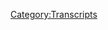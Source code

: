 {{DEFAULTSORT:
    #_TRANSCRIPT_0724:August 7-11, 2003
}}{{Transcript
    | title         = [[724: August 7-11, 2003]]
    | caption       = [https://knowledgefight.libsyn.com/724-august-7-11-2003 Listen to this episode on Libsyn]
    | episodeNumber = [[724: August 7-11, 2003|724]]
    | length        = 01:28:12
}}

{{MessageBox
    | header     = Warning: Bot Generated Content
    | text       = This transcript was automatically generated by transcription software and likely contains many mistakes and misattributions. Please check the audio for definitive quotes, attribution, and context.
    | image      = N3yvass4myg91.webp
    | imagewidth = 50px
    | id         = warning
}}

{{TranscriptBlock
    | name      = Alex Jones
    | timestamp = 00:00:04.000
    | text      = Red Alert. Red alert. Red alert. Red Alert knowledge five days. Damn, Jordan I'm sweating knowledge party.com It's time to pray. I have great respect for knowledge. Knowledge. I'm sick of them posing as if they're the good guys shank me or the bad guy knowledge. Dan and Jordan knowledge fight need money Andy and Sandy are stopping Andy and Cam handy in Kansas. Bray and the Kansas you're on the airplanes rolling. Huge fan. I love your world
}}

{{TranscriptBlock
    | name      = Unknown Speaker
    | timestamp = 00:00:53.000
    | text      = knowledge by
}}

{{TranscriptBlock
    | name      = Alex Jones
    | timestamp = 00:00:55.000
    | text      = now knowledge fight.com
}}

{{TranscriptBlock
    | name      = Dan
    | timestamp = 00:00:59.000
    | text      = Hey everybody, welcome back. Now try it out. I'm sure we're gonna do like sit around worship at the altar of saline and talk a little bit about Alex Jones.
}}

{{TranscriptBlock
    | name      = Jordan
    | timestamp = 00:01:06.000
    | text      = Oh, indeed. We are Dan Jordan. Dan. Jordan, quick question for you. What's your brightspot
}}

{{TranscriptBlock
    | name      = Dan
    | timestamp = 00:01:11.000
    | text      = Ooh, that was that wasn't
}}

{{TranscriptBlock
    | name      = Jordan
    | timestamp = 00:01:13.000
    | text      = our best execution of them was down. That was that was off.
}}

{{TranscriptBlock
    | name      = Dan
    | timestamp = 00:01:17.000
    | text      = Were you trying to come up with memories of Hey, dude,
}}

{{TranscriptBlock
    | name      = Jordan
    | timestamp = 00:01:19.000
    | text      = no, honestly, I was thinking about ways to keep water from getting into your window. Yeah,
}}

{{TranscriptBlock
    | name      = Dan
    | timestamp = 00:01:25.000
    | text      = there's had an idea of recording this in the afternoon in Chicago after a massive rainstorm, flash flooding and what have you. Oh, yeah. And right. When you showed up to record, I discovered that there was a grotto warming in the middle of my living room. Yeah, there was a little I had a hot tub. globalists in it.
}}

{{TranscriptBlock
    | name      = Jordan
    | timestamp = 00:01:50.000
    | text      = There were things laying eggs, there was a bio diverse ecosystem being built around this. This oasis in your home.
}}

{{TranscriptBlock
    | name      = Dan
    | timestamp = 00:01:58.000
    | text      = Yeah, I had no idea that somehow there was a leak or something and like it was just just a nightmare. And so hopefully, that's the only one in the house. Yeah. Great, so that's fun. That's not my brights.
}}

{{TranscriptBlock
    | name      = Jordan
    | timestamp = 00:02:12.000
    | text      = Yeah, no, that's not your bright spot. What is your bright spot today
}}

{{TranscriptBlock
    | name      = Dan
    | timestamp = 00:02:14.000
    | text      = buddy? My bright spot is it is officially today. The end of the dreamy creamy summer. That's true. And I will be crossing the 100 ice creams later this evening. I've not had it yet. But I had I started the day off share with a frosty Chino from from Wendy's. What it's a
}}

{{TranscriptBlock
    | name      = Jordan
    | timestamp = 00:02:39.000
    | text      = frosty in a cappuccino.
}}

{{TranscriptBlock
    | name      = Dan
    | timestamp = 00:02:41.000
    | text      = Well, no, it's yeah, it's like a like coffee. But then like the cream is Frosty. Frosty ice cream that
}}

{{TranscriptBlock
    | name      = Jordan
    | timestamp = 00:02:47.000
    | text      = that was an idea that took five minutes. Yeah. And thank
}}

{{TranscriptBlock
    | name      = Dan
    | timestamp = 00:02:51.000
    | text      = God, no need to rework that at all. Fantastic. Nine out of 10 I love that. Yeah, it's good. That was
}}

{{TranscriptBlock
    | name      = Jordan
    | timestamp = 00:02:59.000
    | text      = some that was some enterprising employee 20 years ago is just like, Hey, buddy, I got an idea. I'm just gonna put some frosty in your drink. Yeah,
}}

{{TranscriptBlock
    | name      = Dan
    | timestamp = 00:03:05.000
    | text      = yeah. I want to end things with one of the suggestions that you actually had that I have not taken you up on yet. And that is the insomnia cookie, I believe. Cloud cookie Ice cream. Ice Cream Sandwich you said was too much. It's gonna blow your head off. Yeah, so I'm going to finish things off this evening with that. The dreamy creamy summer perfect. man bought ice creams.
}}

{{TranscriptBlock
    | name      = Jordan
    | timestamp = 00:03:28.000
    | text      = Yeah. 100 is a lot. I liked that. You got 99 on the morning of that's a good I might
}}

{{TranscriptBlock
    | name      = Dan
    | timestamp = 00:03:34.000
    | text      = have had a number of things that I had already had, you know, padding, padding the stats a little bit. Let's
}}

{{TranscriptBlock
    | name      = Jordan
    | timestamp = 00:03:42.000
    | text      = see. Let's see. What's it? What's it? What's the difference between a rebound with five seconds left to go in the game and a rebound with 20 minutes? It all goes on the ball going on there?
}}

{{TranscriptBlock
    | name      = Dan
    | timestamp = 00:03:51.000
    | text      = Right? It's all the stat sheet and I think there's some lessons that I've learned that I'd like to impart on the audience. classics are classics for a reason. Yeah. There's there's some things that you think like your basic ASCE 711 or grocery store Ice Cream Sandwich comes in the white wrapper? Yep.
}}

{{TranscriptBlock
    | name      = Jordan
    | timestamp = 00:04:13.000
    | text      = Good never never since you were three years old you've eaten one you don't know who make make those
}}

{{TranscriptBlock
    | name      = Dan
    | timestamp = 00:04:20.000
    | text      = there's something to it and don't don't scoff now there's a reason that those are still in business yep, that's because a fantastic second thing don't don't get too weird. Like okay, so Frosties on the subject of frosty ah, when I was growing up there was a chocolate frosty how's it right now there's a vanilla frosty there's a strawberry frosty? It
}}

{{TranscriptBlock
    | name      = Jordan
    | timestamp = 00:04:45.000
    | text      = took them a long it took a lot longer to get to vanilla, then it really shows
}}

{{TranscriptBlock
    | name      = Dan
    | timestamp = 00:04:49.000
    | text      = true. Yeah, they're not worth it. Now click frosty is great. It's yeah. Is it supposed to be Yeah. McDonald's they have a McFlurry m&m and Oreo. Right, they've tried to branch out and every time it has been a whiff, don't do it. Yeah. Well stick to the Safe Ocean don't get
}}

{{TranscriptBlock
    | name      = Jordan
    | timestamp = 00:05:10.000
    | text      = put Oreos and they can put Reese's in there but they don't put raisins they put like the Reese's Pieces and those are just
}}

{{TranscriptBlock
    | name      = Dan
    | timestamp = 00:05:15.000
    | text      = I can't put those in I think that McDonald's doesn't have a deal with recent I think that could be an issue. I think Reese hates Ray Kroc or something just they won't give them rights.
}}

{{TranscriptBlock
    | name      = Jordan
    | timestamp = 00:05:25.000
    | text      = Man recent McDonald had to fight for
}}

{{TranscriptBlock
    | name      = Dan
    | timestamp = 00:05:32.000
    | text      = I also think that things like like a Dairy Queen like a blizzard. It's fine.
}}

{{TranscriptBlock
    | name      = Jordan
    | timestamp = 00:05:39.000
    | text      = Peanut Buster parfait I think was I didn't have one of them. I haven't had one in years but I remember the ice cream the peanuts the fudge and then the ice cream the peanuts the fudge the triple layer or whatever. Amazing.
}}

{{TranscriptBlock
    | name      = Dan
    | timestamp = 00:05:53.000
    | text      = It might be great for a child I worked at Dairy Queen when I was younger and I have terrible memories of making daily and what have you and I don't want to I don't want to open that can of worms. Yeah. Be other good defined? You know? Whatever. Other things custard superior to frozen yogurt. Yeah, for sure. Now some of these fucking overpriced as ice cream pints are so overrated. Yeah, I have no business charging as much as they do
}}

{{TranscriptBlock
    | name      = Jordan
    | timestamp = 00:06:28.000
    | text      = those parfait ones. Those are a scam. There's like this much ice cream with them. And then No, that's bullshit.
}}

{{TranscriptBlock
    | name      = Dan
    | timestamp = 00:06:35.000
    | text      = And oh, are you talking about those ones that are like the Sunday cup?
}}

{{TranscriptBlock
    | name      = Jordan
    | timestamp = 00:06:37.000
    | text      = Yes. Yeah,
}}

{{TranscriptBlock
    | name      = Dan
    | timestamp = 00:06:39.000
    | text      = they are disgusting. There's too much universal. Gross.
}}

{{TranscriptBlock
    | name      = Jordan
    | timestamp = 00:06:41.000
    | text      = Yeah.
}}

{{TranscriptBlock
    | name      = Dan
    | timestamp = 00:06:43.000
    | text      = Yeah, that's another thing. big loser of the bracket. For sure. No wasn't a bracket. Yes. The bunny tracks by blue bunny. Oh, they make a they make a bar on a stick? Yeah. I've never heard of it. It's too much too much too much. It's busy. There's like stress stripe of fudge in it. There's peanuts. There's Hellboy right? Rabbit shaped. Caramel filled chocolate. No, no, I don't know what I'm eating. Yeah. So we'll see how this ice cream sandwich closes things out. But I'm excited for it. And the you know, buttons are going out periodically. They're going out sporadically. Even though the dreamy creamy summer has ended. This will go on for the next couple of months or so people will be getting buttons because I woefully underestimated. Hey, come on. I underestimated the demand last time and I thought it'd be about the same. No, no, no, no, no. No 1000s of buttons. Difference. I have had to enlist the help of a business. Yeah. Frankly,
}}

{{TranscriptBlock
    | name      = Jordan
    | timestamp = 00:07:46.000
    | text      = I feel for the first time ever, why
}}

{{TranscriptBlock
    | name      = Dan
    | timestamp = 00:07:48.000
    | text      = have any likely to make this many buttons. So I've had to outsource it. So there are some folks who have been curious about like, Hey, I haven't gotten my button yet. But some people are posting pictures. It's because they're going first come first serve basically in the email inbox. Yep. And even though the dreamy, creamy, summer's over, I want to keep these fundraisers on the GoFundMe open until we're done sending out the buttons. So if people care to chip in and support these great causes, there's a link please. Yeah. And yeah, that's enough of my bright spot. What's yours?
}}

{{TranscriptBlock
    | name      = Jordan
    | timestamp = 00:08:22.000
    | text      = My bright spot today, Dan? is there's a new show called Bee and Puppycat. Yeah, I know. It is. But it's made by some of the people who made Adventure Time. So it is not. It's more like that surreal, uncanny point of view on a certain like, almost magical, magical girl. You know, like Sailor Moon kind of thing. But imagine a more like it's, it's a modern woman trying to deal with shit. And then stuff goes crazy, you know? And that's kind of but then also it's so very mundane at the same time. That it it balance things It balances things out with a almost non existent chiptune soundtrack. It's really really interesting and good. I don't know if I would recommend it.
}}

{{TranscriptBlock
    | name      = Dan
    | timestamp = 00:09:14.000
    | text      = Be is it like bills? Yes, bills are piling up and then you have to have superpowers hopefully
}}

{{TranscriptBlock
    | name      = Jordan
    | timestamp = 00:09:19.000
    | text      = take our jobs. Okay. Yeah. 100% that at the end of the day, if you if she achieves his or her goal, she gets like 50 bucks. Like with with magical powers. All of this shit going on. One time she gets paid and change. You know, like it is a tough life out there for an intergalactic superhero of sorts.
}}

{{TranscriptBlock
    | name      = Dan
    | timestamp = 00:09:38.000
    | text      = Is she a bee? No, she
}}

{{TranscriptBlock
    | name      = Jordan
    | timestamp = 00:09:40.000
    | text      = is not a bee. She's just a regular old gal.
}}

{{TranscriptBlock
    | name      = Dan
    | timestamp = 00:09:42.000
    | text      = Okay, yeah, well Oh, not check it out. It does sound interesting, and I'm glad you're enjoying it. Yeah,
}}

{{TranscriptBlock
    | name      = Jordan
    | timestamp = 00:09:48.000
    | text      = it's enjoyable.
}}

{{TranscriptBlock
    | name      = Dan
    | timestamp = 00:09:49.000
    | text      = So Jordan today we have an absolute go over and we're going back to the past because I have been dealing with some stuff and I want to have a little treat. And I always find going back to the past. Be a treat much better. And like Alex is off on Monday, doing his Andrew Tate interview is going to air. Oh, yeah, that's right. And, you know, he's half out the door as talk to Bannon on Friday. Oh, shit. Yeah. And so yeah, the past called me back end, and we'll talk about that. But here, before we get into any of this business, let's take a little moment say hello to somebody who wants Oh, that's great idea. So first, Jill l thank you so much. You are now policy walk.
}}

{{TranscriptBlock
    | name      = Alex Jones
    | timestamp = 00:10:27.000
    | text      = I'm a policy wonk. Thank
}}

{{TranscriptBlock
    | name      = Jordan
    | timestamp = 00:10:28.000
    | text      = you very much.
}}

{{TranscriptBlock
    | name      = Dan
    | timestamp = 00:10:29.000
    | text      = This person said that the name is supposed to be pronounced like it was in The Witcher and I have not watched The Witcher I played the Witcher three, but it was on mute. So I had subtitles. I didn't. I don't know how anybody pronounces anything. So as best I can tell, it's brandy Lyon. Thank you so much. You are now policy walk.
}}

{{TranscriptBlock
    | name      = Alex Jones
    | timestamp = 00:10:46.000
    | text      = I'm a policy wonk.
}}

{{TranscriptBlock
    | name      = Jordan
    | timestamp = 00:10:47.000
    | text      = I want it to be brand Deleon of some sort, you know. I don't really remember that. Anyway. Thank you very much.
}}

{{TranscriptBlock
    | name      = Dan
    | timestamp = 00:10:54.000
    | text      = might be right. Yep. Next Jason. Watch Neon Genesis. Evangelion love Madison, thank you so much on our policy walk.
}}

{{TranscriptBlock
    | name      = Alex Jones
    | timestamp = 00:11:01.000
    | text      = I'm a policy wonk. Thank
}}

{{TranscriptBlock
    | name      = Jordan
    | timestamp = 00:11:02.000
    | text      = you very much. You're
}}

{{TranscriptBlock
    | name      = Dan
    | timestamp = 00:11:03.000
    | text      = smiling. Yeah, that's
}}

{{TranscriptBlock
    | name      = Jordan
    | timestamp = 00:11:04.000
    | text      = Neon Genesis. Even Galleon Oh, sorry. No, no, do not apologize. But it's an anime.
}}

{{TranscriptBlock
    | name      = Dan
    | timestamp = 00:11:11.000
    | text      = I guess that I think I've heard someone mention it. Yeah.
}}

{{TranscriptBlock
    | name      = Jordan
    | timestamp = 00:11:13.000
    | text      = So it's an anime about forcing these children to pilot giant organic robots to defeat the existence of separation between consciousness
}}

{{TranscriptBlock
    | name      = Dan
    | timestamp = 00:11:28.000
    | text      = so child soldiers with a real like, oh, hard Psych.
}}

{{TranscriptBlock
    | name      = Jordan
    | timestamp = 00:11:33.000
    | text      = They don't they don't shy away from the child and child soldier. They torture that kid. I mean, boy, there's memes about just getting the robot if you hear somebody say like getting the robot towards that meme, it buries decades of torture.
}}

{{TranscriptBlock
    | name      = Dan
    | timestamp = 00:11:49.000
    | text      = I liked easy kind of like not that heavy kind of entertainment. And that's why I listened to Alex Jones all the time.
}}

{{TranscriptBlock
    | name      = Jordan
    | timestamp = 00:11:56.000
    | text      = On this now the last four episodes are live action surreal adventure nonsense.
}}

{{TranscriptBlock
    | name      = Dan
    | timestamp = 00:12:03.000
    | text      = Yeah. Next Daniel Jordans, dreamy, creamy space hash. Thank you so much for now policy walk.
}}

{{TranscriptBlock
    | name      = Alex Jones
    | timestamp = 00:12:07.000
    | text      = I'm a policy wonk. Thank
}}

{{TranscriptBlock
    | name      = Dan
    | timestamp = 00:12:08.000
    | text      = you very much. And Sofia in Scotland. Thank you so much. Sure. Now policy walk.
}}

{{TranscriptBlock
    | name      = Alex Jones
    | timestamp = 00:12:13.000
    | text      = I'm a policy wonk. Thank
}}

{{TranscriptBlock
    | name      = Dan
    | timestamp = 00:12:14.000
    | text      = you very much, Sofia. And we got a technocrat up in the mix here, Jordan. So my Infowars obsessed coworker is started buying pills. I'm sure it's from Alex, I'm becoming a technocrat to balance. bring balance to the fight. Thank you so much. You're now a technocrat.
}}

{{TranscriptBlock
    | name      = Alex Jones
    | timestamp = 00:12:27.000
    | text      = I'm a policy wonk.
}}

{{TranscriptBlock
    | name      = Unknown Speaker
    | timestamp = 00:12:30.000
    | text      = Telling you brilliant
}}

{{TranscriptBlock
    | name      = Alex Jones
    | timestamp = 00:12:31.000
    | text      = someone someone Solemate sent me a bucket of poop daddy sharp. Jar Jar Binks has a Caribbean black action. He's a loser. Little little Katie, baby. I don't want to hate black people. I renounced Jesus Christ. Thank
}}

{{TranscriptBlock
    | name      = Dan
    | timestamp = 00:12:47.000
    | text      = you so much. Thank you very much. Now, Jordan. Yeah, we left off on August 6 2013 or 2003. Right. The last time we were in the past. And so we picked up there and listen to the seventh. And it's just man, it is desert. Yeah. Yeah, that is to a tee. He ends up having a little bit of a roundtable with a couple pastors who are complaining about how like they're trying to run a scam where they give teachers credentials, but they aren't licensed to do it. Why is everyone so bad?
}}

{{TranscriptBlock
    | name      = Jordan
    | timestamp = 00:13:18.000
    | text      = Boy, I don't know. Yeah, I don't know. Yeah.
}}

{{TranscriptBlock
    | name      = Dan
    | timestamp = 00:13:20.000
    | text      = So it's kind of a snooze. And I had to skip past
}}

{{TranscriptBlock
    | name      = Jordan
    | timestamp = 00:13:23.000
    | text      = it roundtable with pastors is never fun,
}}

{{TranscriptBlock
    | name      = Dan
    | timestamp = 00:13:26.000
    | text      = right. So we get to Friday, August 8. And there's actually something that I found really fascinating. And I think this is an incredibly helpful, teachable episode about Alex and how he operates. And the story that he tells has to do with the child protective services. Sure. And his feelings surrounding it obviously thinks that they're just out to kidnap your children. Yeah,
}}

{{TranscriptBlock
    | name      = Jordan
    | timestamp = 00:13:48.000
    | text      = we've we've interacted with the imaginary CPS in the past. We're Yes.
}}

{{TranscriptBlock
    | name      = Dan
    | timestamp = 00:13:53.000
    | text      = So he starts off the episode talking about this. There are
}}

{{TranscriptBlock
    | name      = Alex Jones
    | timestamp = 00:13:58.000
    | text      = over a million and a half million and a half children taken each year by federally funded child kidnapping services. That can't be true. And the argument is, well, you know, there are abusers out there. Yeah, you have criminal laws for that. You have police for that. And in the past it was the churches and or private county organizations that handled it. There were still a lot of problems with orphanages and and abuse there as well, because statistically, governments and agencies and orphanages, public or private, abused kids more than parents statistically, so it's kind of a catch 22 You take kids from abusers, and give them to people statistically that have an even bigger pension for abuse where criminals of all types are attracted because they can then abuse people who are defenseless, and that's just the you know, go go go get a master's degree in criminology and you'll find out all about it. Okay,
}}

{{TranscriptBlock
    | name      = Jordan
    | timestamp = 00:14:55.000
    | text      = you go get a Master's
}}

{{TranscriptBlock
    | name      = Alex Jones
    | timestamp = 00:14:58.000
    | text      = it's a crime yes to Statistics.
}}

{{TranscriptBlock
    | name      = Jordan
    | timestamp = 00:15:01.000
    | text      = You don't get to tell me to do that.
}}

{{TranscriptBlock
    | name      = Alex Jones
    | timestamp = 00:15:03.000
    | text      = Why am I there? But I have to tell you, I mean, if you're the daughter or son of a crack dealer, you don't have a problem, folks. They don't want you. But if you're middle class, if you don't know your rights, they will get in a year $200,000 of federal funds, if they can string your toddler out on Ritalin, Prozac, oh, yeah, this is admitted.
}}

{{TranscriptBlock
    | name      = Dan
    | timestamp = 00:15:27.000
    | text      = So this is, this is something he's, there's a lot of this is pretty standard stuff. Yeah. From Alex's point share. Something that needs to be brought up to is this notion that the, like, Child Protective Services doesn't need to exist, because there are criminal laws for this. Yes. A little bit of a weird perspective. Oh, the
}}

{{TranscriptBlock
    | name      = Jordan
    | timestamp = 00:15:50.000
    | text      = cops will come steal a kid and then they'll raise them in the precinct. And that's where we get cops.
}}

{{TranscriptBlock
    | name      = Dan
    | timestamp = 00:15:56.000
    | text      = Sure. I think that sounds like a fun crowd that you might watch. I think it's silly to act like this. Because there are laws. And there are people who need to be specialized in dealing with certain laws, particularly sensitive type situations like family dynamics, and abuse, though. And that's not that's not something that you would want to entrust to your normal beat copper, just as someone who doesn't have some training in that field,
}}

{{TranscriptBlock
    | name      = Jordan
    | timestamp = 00:16:32.000
    | text      = of course. So if you don't have CPS, then you just have to take a unit inside to the police department and turn them into CPS basically, yeah, yeah. No matter what you do for someone to accomplish the job you're looking for, right? Someone has to be there?
}}

{{TranscriptBlock
    | name      = Dan
    | timestamp = 00:16:48.000
    | text      = Or do you have to create a situation where like, we don't do anything proactive, we don't do anything that is trying to, you know, address situations. And instead what we do is when there's something when you get a murmur of like there's some abuse going on, we send in just your normal detective in there. And I guess they arrest the parents and the kids can fend for themselves. I
}}

{{TranscriptBlock
    | name      = Jordan
    | timestamp = 00:17:10.000
    | text      = mean, it does feel like what they're doing is okay, so your your parents are gonna go to jail. You're gonna be fine in this house by yourself. Alright, good. Cool. Well, we'll see you later. Check in on your once a week or so we'll bring you some book.
}}

{{TranscriptBlock
    | name      = Dan
    | timestamp = 00:17:23.000
    | text      = Eight. I don't know what the the alternative for what Alex? I guess it's just the churches will take care of everything. It's kind of the same thing he has about like people not having insurance. Yeah, it's like, yeah, doctors at churches will take care of you. charities will do a unity aid. That's great. Yeah, some of that stuff was it would be great if there was more of it, but relying on it institutionally and structurally seems like it's just a way to not, you
}}

{{TranscriptBlock
    | name      = Jordan
    | timestamp = 00:17:46.000
    | text      = know, we we created a government because we wanted community aid on a bigger level. Right. That's why we all pay the government to then provide community aid.
}}

{{TranscriptBlock
    | name      = Dan
    | timestamp = 00:17:56.000
    | text      = It's yeah, it's something like that. Yeah. So Alex has a story about CPS taking a child and I do not believe that this is true.
}}

{{TranscriptBlock
    | name      = Alex Jones
    | timestamp = 00:18:03.000
    | text      = I've been to the hospitals, okay. Where the mothers had a newborn baby, no criminal record and got some welfare you know, it was recommended with her first baby. Oh, come to the city hospital. It'll be paid for, you know, oh, I'll get some help. Come in sign here. Take the kid you're at risk. Because you're both you know, working blue collar jobs, but you got a house. Take the first kid at birth. What and then I'm there to watch this woman. We go there and there's police stalking around. You name it. They're trying to make her sign documents or threatening or Mike's got a hidden camera getting footage of this or telling her he better do it right now and the cops in Donegal shown his teeth What's your problem? To go?
}}

{{TranscriptBlock
    | name      = Jordan
    | timestamp = 00:18:51.000
    | text      = So then the cops are
}}

{{TranscriptBlock
    | name      = Alex Jones
    | timestamp = 00:18:54.000
    | text      = arrested throw us out of the hospital. And then I witnesses that were still there. So they just grabbed her and squeezed her arm. We talked to her, of course on the TV show, wave your arm and said sign it. She did and I better grab the kid. That's it, folks. Yeah,
}}

{{TranscriptBlock
    | name      = Dan
    | timestamp = 00:19:10.000
    | text      = I don't I don't believe that this story as its told, although you do make a really good point. And I guess Alex's response to that would be the cops are only doing this because the CPS makes them do something like that. I ensure therefore there's a workaround. Okay. Yeah, but this is I mean, this is scary. If you're listening, this is something to be scared of.
}}

{{TranscriptBlock
    | name      = Jordan
    | timestamp = 00:19:28.000
    | text      = Yeah, I suppose the cops coming in and stealing your baby in broad daylight with all of these people around witnessing it, and only one of whom is apparently retelling the story. All of those people in the hospital all of the doctors, nurses, all of the rest of the people never told this story once but he and Mike
}}

{{TranscriptBlock
    | name      = Dan
    | timestamp = 00:19:47.000
    | text      = Hanson, his cameraman secretly recorded footage of this play is conspicuous in its absence. I've not seen this and I've watched a lot of his content even from back in these times. It's documentaries and what have you. I think this would be pretty cool. looking stuff. Boy,
}}

{{TranscriptBlock
    | name      = Jordan
    | timestamp = 00:20:00.000
    | text      = if I was telling this story, I'd be like, You know what, let's play that footage right now. It'd be good. It'd be helpful. It'd be contextual. But I
}}

{{TranscriptBlock
    | name      = Dan
    | timestamp = 00:20:07.000
    | text      = think that it's more just a misrepresentation of something that he wants to present as this. They're going to steal your kids, but they are going to steal a particular kind of kid.
}}

{{TranscriptBlock
    | name      = Jordan
    | timestamp = 00:20:16.000
    | text      = Oh, yeah, I bet there's, there's no as your if you're a crack dealer, they
}}

{{TranscriptBlock
    | name      = Dan
    | timestamp = 00:20:21.000
    | text      = don't want your kid. Right. Right. Right. Alex says to make things a little bit more explicit,
}}

{{TranscriptBlock
    | name      = Jordan
    | timestamp = 00:20:25.000
    | text      = I was gonna say,
}}

{{TranscriptBlock
    | name      = Alex Jones
    | timestamp = 00:20:26.000
    | text      = and then it got even sicker. We then got the actual brief, where they had had her flagged on the computer, for the next time she went to a hospital. This is basically they were just picking the apple tree, kidnap her second kid. They knew she was an easy push over her and her husband, you know, poor white folks. They go in and you know, these are prized babies, folks. I mean, they admitted their price because the white they get a lot of money on a million the adoption after a couple of years of of siphoning off money for for raising them a bit. This is all admitted. It's all
}}

{{TranscriptBlock
    | name      = Dan
    | timestamp = 00:21:04.000
    | text      = admitted. They want okay, these prize white babies.
}}

{{TranscriptBlock
    | name      = Jordan
    | timestamp = 00:21:09.000
    | text      = Right, right. What's the going? What's the going rate for a white baby these days?
}}

{{TranscriptBlock
    | name      = Dan
    | timestamp = 00:21:13.000
    | text      = I don't know. But I don't think this is a major concern for the child protective services. Although for Alex, it seems to be front and center. And all of this is being brought up. And this is the theme. And basically the entirety of this episode should because Alex has found a story in the Denver Post that is going to this is just going to basically spiral from here,
}}

{{TranscriptBlock
    | name      = Alex Jones
    | timestamp = 00:21:34.000
    | text      = okay, I can't stand it anymore. I'm pulling my hair out. I'm watching criminals engage in kidnapping. And then nothing's done to them. This was the Denver Post who's outraged. There's normally no socialist and for all this, but it's even outraging Diane Carmen. Now, this is the Denver Post on infowars.com. We're updating it right now. Agency seizure of baby still a sad mystery. Victoria Good luck. sat in the sweltering living room. I've heard Westminster home Monday afternoon, our breasts bobbing under the weight of so much milk, or baby girl born early Friday morning was in protective custody, protective custody, or five other children weren't. The kids picked out of the window and played quietly is Adams County Social Worker interviewed the parent and inspected the house and the family environment. Now they've already kidnapped the kid once you get to this, but now they're stomping around the house no warrant. You get through the threatening people and they don't even care.
}}

{{TranscriptBlock
    | name      = Dan
    | timestamp = 00:22:37.000
    | text      = So it's wild to learn that in 2003, the Denver Post was a socialist publication, especially considering Vidya was operated by media news group incorporated, the second largest newspaper conglomerate in the country. kind of seems like Alex might just throw that word socialists around randomly like it doesn't mean anything
}}

{{TranscriptBlock
    | name      = Jordan
    | timestamp = 00:22:53.000
    | text      = might mean just I disagree with them from time to time.
}}

{{TranscriptBlock
    | name      = Dan
    | timestamp = 00:22:57.000
    | text      = Or they don't explicitly endorse the severely right wing politics that I love.
}}

{{TranscriptBlock
    | name      = Jordan
    | timestamp = 00:23:02.000
    | text      = I haven't met him at a kk k meeting. Yeah, I haven't seen him. They're socialists. So this
}}

{{TranscriptBlock
    | name      = Dan
    | timestamp = 00:23:07.000
    | text      = is a story about a woman who had her child taken temporarily by child protective services. But there are some very important details in the story that are going to be interesting to see if Alex ignores because the reality of the story does not work for the narratives that Alex is trying to build up about the CPS. Oh, yeah, they do. If you lie,
}}

{{TranscriptBlock
    | name      = Jordan
    | timestamp = 00:23:25.000
    | text      = ah, that's such a good trick. Yeah. Why do they always get away with that?
}}

{{TranscriptBlock
    | name      = Dan
    | timestamp = 00:23:30.000
    | text      = So here Alex gets more into the story. The Reverend
}}

{{TranscriptBlock
    | name      = Alex Jones
    | timestamp = 00:23:32.000
    | text      = Heidi McGinnis, of North Presbyterian Church and says that social workers and Denver Health Medical Center mistakenly assume good luck. And her husband, Phillip gates were homeless. Now that's what they said. And often, they told the woman that we've been to a bunch of these, it can't leave, stay right here. We've got people coming to help you with some services. And the police come in, they stand on each side, they'll grab them by the arms will go now it's time to shine. They do this out in the open.
}}

{{TranscriptBlock
    | name      = Dan
    | timestamp = 00:23:59.000
    | text      = So one of the sources that cited in the article is their pastor. McGinnis. Right. And they again, it's a speculated that the hospital thought that they were homeless. Yeah. And so Alex raves about it a little bit, covers the story a little bit more.
}}

{{TranscriptBlock
    | name      = Alex Jones
    | timestamp = 00:24:16.000
    | text      = Hospital officials contact Denver Department of Human Services about their concerns for the child's safety on Saturday on Sunday morning, two day old sunshine Gates was whisked away. Or as Miss McGinnis describes they stole our baby. Sue Kob Human Services spokeswoman said she did not comment on the case. Instead, she talked about policy, praising her words carefully. When we get a referral. We're obliged to follow up on it. She said we rely heavily on family cooperation. Oh God, no Fifth Amendment.
}}

{{TranscriptBlock
    | name      = Jordan
    | timestamp = 00:24:50.000
    | text      = I mean, yeah.
}}

{{TranscriptBlock
    | name      = Dan
    | timestamp = 00:24:51.000
    | text      = So if you're just listening to Alex, you would not have very important context about this story that he's reading and it's entirely intentional on his part. He tells the story he wants the audience to hear and hides the details that are inconvenient for his ability to spin a bullshit yarns. The biggest piece of information he's leaving out is that the family was unhoused. A couple years prior and good luck husband was, quote, pretty sure that this had to do with outdated medical record, right. He believed that there was a misunderstanding that stemmed from medical records they had on file being from a time when they were experiencing homelessness, which makes the whole thing kind of make a lot more sense, right, right, over the years since they've had tons of temporary addresses. So you can kind of understand how none of these would necessarily be in the medical records. And CPS would be tasked with offering resources to an unhoused family having a child right. The second thing that Alex is not telling his audience is that the baby was put in CPS custody on Sunday and was returned to his good luck on Monday evening. It's something that's unfortunate and may not have been handled perfectly and maybe shouldn't have happened. And likely, if you know, better record keeping was done by all parties involved. It wouldn't have been this wasn't a kidnapping. And it lasted around 24 hours, right? It was about the amount of time that they needed to correct their clerical error and do the paperwork. Right, right. The third thing that Alex is leaving out in that for now, but we'll have to address later is that good luck is Navajo and her husband is Lakota. Alex is not bringing this detail up because he's trying to do this whole jag about how the system is really after white children. He expressed right and to address that dynamic, not existing in this big story he's covering would be kind of suspicious, especially if indigenous people rights dead and it leads to another major problem for his entire narrative. According to a 2017 release from the National Indian Child Welfare Association, quote, research and data from the states tells us that American Indian slash Alaskan Native children are disproportionately represented or over represented in the child welfare system nationwide, especially in foster care. This means that higher percentages of AI slash a n children are found in the child welfare system than in the general population. The over representation of AI A n children often starts with reports of abuse and neglect at rates proportionate to their population numbers but grows higher at each major decision point from investigation to placement, culminating in the overrepresentation of AI a and children in placements outside the home. One study found that due in large part to systemic bias, where abuse has been reported AI a and children are two times more likely to be investigated two times more likely to have allegations of abuse, substantiated, and four times more likely to be placed in foster care than white children. Right. This disproportionality has gotten worse in the time sense. But the rates, it was still significant in 2003. But this is a dynamic that Alex is not equipped to deal with. He doesn't actually care about fixing real problems of how the CPS operates. And he's actually averse to even acknowledging those problems because for him, the CPS narrative is really just a vehicle for him to engage in white grievance. Yeah, it to the extent that he will ever acknowledge that these are, you know, a Navajo mother and a Lakota father, he only will recognize it in it like now they're going to do it to us now they're doing it right. That is the way that he views this. And actually looking at the real dynamics is counterproductive for him. I
}}

{{TranscriptBlock
    | name      = Jordan
    | timestamp = 00:28:19.000
    | text      = mean, it's and it's just such fucking bullshit of like, you are you are at symptom number seven of the problem. That is why were they unhoused in the first place. Let's start fucking way back when, when What world are we allowing that to happen? And then you go back even further, and you go, not only are they on House currently in our terrible system, but they are from a people who were genocided by everybody. And we're not
}}

{{TranscriptBlock
    | name      = Dan
    | timestamp = 00:28:48.000
    | text      = disproportionate taking of children is not not a part of
}}

{{TranscriptBlock
    | name      = Jordan
    | timestamp = 00:28:57.000
    | text      = the thing that we're doing
}}

{{TranscriptBlock
    | name      = Dan
    | timestamp = 00:28:59.000
    | text      = Yeah. Oh, my God understood in its proper context, this story that Alex is covering is a prime opportunity to discuss this very clearly discriminatory pattern and how these government entities treat Native families. Further, it could be an opportunity to discuss the ways that benign mistakes like out of date medical information can lead to really difficult situations, but they don't necessarily have to lead to disasters. Either of these options would bring new real useful information to his audience, but neither would create the feelings that he wants to evoke, namely, that all white people are under attack and the government is coming to take your children. Yeah, taking note of the details that Alex chooses to ignore about stories is often a really important part of understanding his editorial process and illustrating what it actually is that he considers important, right? The truth is informing the audience isn't important. The truth itself isn't. But spreading racially based fear is pretty super important. Yeah, and I want to be totally clear about this. Alex is excluding information actively and intentionally so the audience doesn't get the full picture. After he comes back from break he continues reading the article and this is fucking damning.
}}

{{TranscriptBlock
    | name      = Alex Jones
    | timestamp = 00:30:07.000
    | text      = Good luck said she told the hospital admissions personnel her dress but while I was there people kept coming up to me and asking if this is right she swarmed because a lot of them get tons of cash. She She didn't understand it didn't understand the new Nike ad for sheshe pool we live in the family had lived in Denver area. Much and again it goes on.
}}

{{TranscriptBlock
    | name      = Dan
    | timestamp = 00:30:30.000
    | text      = Here's what Alex accidentally started reading and then stopped himself mid sentence, quote, good luck said she told hospital admissions personnel her address but while I was there, people kept coming up to me and asking me if this is right. She didn't understand it. The family had lived in a Denver area homeless shelter for about six months in 1999. And later in a basement apartment provided by a member of the church where Philip Gates has become an ordained elder. It's just one chapter in the family's struggles. Right. Alex? You heard him say they had lived in a Denver area and then stopped at right there. Yep, right there at the word homeless because that validates why there might have been concerned that went awry. Obviously not handled perfectly in this situation. But it gives an explanation for why this situation is happening. Right? Why there was cause for the people to think that maybe she was on housed right. And he can't let that be. It has to be a random thing where there's evil intent on the part of the CPS people. He's lying to his audience. And it's so clear when you hear him drop off right there when reading this. It's so fucking obvious.
}}

{{TranscriptBlock
    | name      = Jordan
    | timestamp = 00:31:39.000
    | text      = Yeah, that's, that's fucked. That's just fucked. I'm actually more. I'm happier when he's making shit up whole cloth, because that's just sad and evil. Like that's an actual bad
}}

{{TranscriptBlock
    | name      = Dan
    | timestamp = 00:31:54.000
    | text      = thing to do. Well, it also very clearly shows that he didn't read this before he decided to dedicate an entire show to anti CPS narratives based on or at least, sort of
}}

{{TranscriptBlock
    | name      = Jordan
    | timestamp = 00:32:07.000
    | text      = bolstered by this kind of bullshit. Well see,
}}

{{TranscriptBlock
    | name      = Dan
    | timestamp = 00:32:11.000
    | text      = yeah, at least seemingly precipitated by him reading this story. Yeah, yeah. This story is the launching point for him to have a show all about the CPS and the evils of it. Right. And he does he is didn't even read it. He didn't even read it.
}}

{{TranscriptBlock
    | name      = Jordan
    | timestamp = 00:32:25.000
    | text      = This was before he spent three hours every morning reading, and then did his show and then spent five hours every evening reading. This was before he got serious dad and started doing a lot more drugs.
}}

{{TranscriptBlock
    | name      = Dan
    | timestamp = 00:32:38.000
    | text      = Yeah, yeah, I'm sure. So this is also bullshit.
}}

{{TranscriptBlock
    | name      = Alex Jones
    | timestamp = 00:32:41.000
    | text      = Okay, guy, he was a troubled policeman said he was shot while working on a joint investigation with the US Drug Enforcement Administration. It goes on to talk about the family. This guy's a veteran cop and have been a church and a member. I mean, and then you're not gonna get your kid back. Understand that? They don't care. They want this to be in the paper
}}

{{TranscriptBlock
    | name      = Jordan
    | timestamp = 00:33:05.000
    | text      = they already get. By this time. Yeah.
}}

{{TranscriptBlock
    | name      = Alex Jones
    | timestamp = 00:33:09.000
    | text      = Oh, man. Wow. That is just absolutely amazing.
}}

{{TranscriptBlock
    | name      = Dan
    | timestamp = 00:33:19.000
    | text      = Alex Alex's not telling his audience that the family had already got the kid back by the time the article he's reading was published. He's also stopping himself from disclosing the part where it says that gates is permanently disabled because of that shooting that he mentioned, which naturally would be even more cause for child welfare services to be interested in providing whatever assistance they can. Yeah, this stuff works against Alex's narrative, though, so it's censored from the most uncensored and most unfiltered news program in the world. Totally. Alex likey. Everyone just hates him because he's too truthful, though. Really? I mean, like, that's the reason that everyone thinks he's a piece of shit. Yeah, yeah. Not because he's a no. Intentional liar. speaks
}}

{{TranscriptBlock
    | name      = Jordan
    | timestamp = 00:33:58.000
    | text      = truth to power, if threatens the people, you know, I mean, it is it is so weird when we can separate it because he's doing a radio show. But essentially, if she was there holding her baby, he wouldn't be looking in their eyes screaming, you're never gonna get that baby back. Yeah. And then she's like, I'm holding and he's like, This is crazy. Just out of that. These people are 1984 and all over the place here. I'm holding the baby. Well, but he's on the radio. So it's like, oh, I don't even notice this person isn't
}}

{{TranscriptBlock
    | name      = Dan
    | timestamp = 00:34:30.000
    | text      = exactly existing. They're supposed to just abstract Yeah, he doesn't give a shit. Yeah. Doesn't matter. Doesn't matter. It is fake emotion. And I mean, why
}}

{{TranscriptBlock
    | name      = Jordan
    | timestamp = 00:34:39.000
    | text      = are real? Is that a? Is that a conversation that we need to have with Alex of like other people?
}}

{{TranscriptBlock
    | name      = Dan
    | timestamp = 00:34:45.000
    | text      = I know that we do think that he has a bit of a solipsism to him. He has trouble with object permanence. That's
}}

{{TranscriptBlock
    | name      = Jordan
    | timestamp = 00:34:51.000
    | text      = definitely true. So yeah, I
}}

{{TranscriptBlock
    | name      = Dan
    | timestamp = 00:34:53.000
    | text      = don't know. It's certainly more in the present than it was in the past, but maybe it's maybe it's always been
}}

{{TranscriptBlock
    | name      = Jordan
    | timestamp = 00:35:00.000
    | text      = there. Yeah, you know, if you give your children John Birch books before you teach them object permanence, I think we wind up here.
}}

{{TranscriptBlock
    | name      = Dan
    | timestamp = 00:35:07.000
    | text      = So yeah, you have just this real nonsense demonstration here. Yeah. That he has. He's lying very intentionally about this article as a way to push his anti CPS politics. So look, it goes to another break, check that maybe he accidentally read the article there. And
}}

{{TranscriptBlock
    | name      = Jordan
    | timestamp = 00:35:30.000
    | text      = that's a bad idea. He had a good chance.
}}

{{TranscriptBlock
    | name      = Alex Jones
    | timestamp = 00:35:33.000
    | text      = In Austin, Texas. In your poor and blue collar, go in for some help having your child about a third of the time they take your kid.
}}

{{TranscriptBlock
    | name      = Jordan
    | timestamp = 00:35:46.000
    | text      = That's so many times.
}}

{{TranscriptBlock
    | name      = Alex Jones
    | timestamp = 00:35:49.000
    | text      = They, they have gotten the child back when I say they're never getting their child back again. They're probably going to show back over and over and over and over again. In many cases, and this happened mainly because he was a police officer. Is why they're doing this.
}}

{{TranscriptBlock
    | name      = Dan
    | timestamp = 00:36:04.000
    | text      = Yeah, that's why it happened. Yep. So he read the article, because he's correcting himself that they got their kid back. Right. Right. Right. Yeah, he's aware of that information now. But you know, assuming that he has read the article, he now knows, you know, the thing that he's censored himself from saying, and now he's just saying it's because the guy is a cop. But he's, he's not a cop. No, he was a cop. 22 years ago was shot. Yeah. In the line of duty. Yeah. And is permanently disabled. For is now a church elder, right. So great. I could work yeah, I just think this is trash. I find it to be awful. And then it gets even worse, because this whole pageant goes on for quite a while. And then Alex has a guest. And it says water filter sponsor. Sure.
}}

{{TranscriptBlock
    | name      = Alex Jones
    | timestamp = 00:36:51.000
    | text      = I mean, he's got a few filters. The only I know, it's not reverse osmosis, that will actually remove this garbage. And it's portable. It's awesome. Jim, thanks for being on with the show. Always a pleasure, Alex. And by the
}}

{{TranscriptBlock
    | name      = Water Filter Salesman Jim
    | timestamp = 00:37:06.000
    | text      = way, I always enjoy listening to your rant and rave. I don't know where you get all your information. You've got to be a prodigy to get all this stuff and cram it in your head and get it
}}

{{TranscriptBlock
    | name      = Alex Jones
    | timestamp = 00:37:13.000
    | text      = out. I mean, it's my webmaster one way it's my wife. It's it's Paul Joseph Watson. It's a people that email me all these. This is what I got stacks of stories this bad today, and I've already spent 35 minutes on it. I mean, the paper has to admit this is evil.
}}

{{TranscriptBlock
    | name      = Dan
    | timestamp = 00:37:31.000
    | text      = Yeah, it's I find it really sad. I mean, they're in a commercial relationship. So you don't expect necessarily pushback. It's just weird to be like, God, you are so smart. You got so much information in that been after we've just listened to him make shit up. I mean, and intentionally leave out information that is illuminating about a story there
}}

{{TranscriptBlock
    | name      = Jordan
    | timestamp = 00:37:55.000
    | text      = is there is that con man kind of feel that you just like, It still blows my mind whenever you feel that actual con man feeling of that person saying, Wow, you are smart, right? You somebody's clearly making everything up. And it's just like, they got taken in. And that's
}}

{{TranscriptBlock
    | name      = Dan
    | timestamp = 00:38:13.000
    | text      = it again, it's the commercial relationship makes it like he just put he's putting that aside and blowing smoke.
}}

{{TranscriptBlock
    | name      = Jordan
    | timestamp = 00:38:19.000
    | text      = Yeah, I would imagine that if you have reservations now is not the time.
}}

{{TranscriptBlock
    | name      = Dan
    | timestamp = 00:38:23.000
    | text      = Yeah. So the other thing that I was thinking about that, I think is a really good point. That is that Alex could recognize every piece of information about this article and still tell the story that he wants to tell. Yeah, he would have a more difficult time with it. Perhaps he could not paint the picture that the CPS is randomly just accusing people of being on housed or something. And like using that false accusation as an excuse to steal their child, he perhaps couldn't do that. But you'd have to open it, you could open it up into a like, that is not caused to take someone's job. Sure, sure. Sure. You know, there's there's ways that he could incorporate all this information, but it's more difficult. And it's more difficult in a way that leads you to actual solutions. Yeah, it leads you to reforming the system that is there as opposed to creating a cartoonish version of it to be mad about and demand to be demolished. And ultimately,
}}

{{TranscriptBlock
    | name      = Jordan
    | timestamp = 00:39:19.000
    | text      = it just simply allows you to identify as I mean, despite Alex insisting that this only happens to white people, it allows you do identify with somebody non white, which cannot happen on this show. They're bolted.
}}

{{TranscriptBlock
    | name      = Dan
    | timestamp = 00:39:36.000
    | text      = So Alex take some calls. And naturally he gets calls from people who have situations with the trouble with the children. Yeah, absolutely. Yes, type stuff. They made it up in there. So he's got a color. And this color is having a difficult time with her child. And Alex has some weird things to say.
}}

{{TranscriptBlock
    | name      = Caller 1 (724)
    | timestamp = 00:39:55.000
    | text      = It got to the point she was diagnosed with ADHD by the time Whoa, yeah. But by the time the state was done with her, she had nine different labels and psychiatric labels to take her from you and put around in California. Well, she was given to, actually the father who abandoned her at birth, who has a history of abuse in this situation, but she was sent to live with him. And
}}

{{TranscriptBlock
    | name      = Alex Jones
    | timestamp = 00:40:22.000
    | text      = now she do and now she's,
}}

{{TranscriptBlock
    | name      = Unknown Speaker
    | timestamp = 00:40:25.000
    | text      = she's a mess. I mean, she just her life has been very hard. And well, you
}}

{{TranscriptBlock
    | name      = Alex Jones
    | timestamp = 00:40:31.000
    | text      = need to tell her you need to. I wish I had time to talk to her in person, I would look in her eyes and say Energize. Right, these bonds, in the name of Jesus Christ, what if she really has faith, I'm telling you, I've seen people healed of this bond, and she needs to get off all drugs, Alex would have faith, he'll
}}

{{TranscriptBlock
    | name      = Jordan
    | timestamp = 00:40:49.000
    | text      = Wow, yeah, he would put his hand on her forehead and push her to the floor. And then when she stood up, she would go back and live with her mom
}}

{{TranscriptBlock
    | name      = Dan
    | timestamp = 00:40:57.000
    | text      = and our dies. I don't remember exactly where this woman is calling for. But I think that they're really dancing over something if this child was given the custody was given to father who hasn't been in her life who lives in a different state. There's something going on here. And it's not just she got these diagnoses that I disagreed with, yeah, that there's something really messed up here. There's a larger story and dealing with people who are telling these stories and being like, yeah, you're totally
}}

{{TranscriptBlock
    | name      = Jordan
    | timestamp = 00:41:32.000
    | text      = right. Yeah. Especially if they're unreliable narrator seems really irresponsible.
}}

{{TranscriptBlock
    | name      = Jordan
    | timestamp = 00:41:38.000
    | text      = I mean, yeah, you wouldn't, I wouldn't want to be like, you know, I mean, what you should do, I guess is say, Thank you for your call, and then stop talking. But I mean, if you wanted to keep talking, then you'd have to ask like further probing questions like, Okay, well,
}}

{{TranscriptBlock
    | name      = Dan
    | timestamp = 00:41:53.000
    | text      = he doesn't do that. Exactly. They just yell about how CPS
}}

{{TranscriptBlock
    | name      = Jordan
    | timestamp = 00:41:56.000
    | text      = Oh, you're, you're totally right. No, you're totally right. Yeah.
}}

{{TranscriptBlock
    | name      = Dan
    | timestamp = 00:42:00.000
    | text      = And then the caller says this, and it just bums me the fuck out.
}}

{{TranscriptBlock
    | name      = Unknown Speaker
    | timestamp = 00:42:05.000
    | text      = And I just really want to thank you for your strength and your conviction, Alex, and I listened to you just about every day as often as I can. I stopped doing what I'm doing to listen and learn on what I've learned, and I've lost a lot of friends along the way, and I've lost a lot of my family.
}}

{{TranscriptBlock
    | name      = Alex Jones
    | timestamp = 00:42:21.000
    | text      = So that's what happens in Nazi Germany. A lot of people want to serve the Hitler system. A lot of people want to serve out all Hitler. And so they don't like you saying what Hitler's doing is wrong. They think all this is normal.
}}

{{TranscriptBlock
    | name      = Dan
    | timestamp = 00:42:36.000
    | text      = Yeah, that is a bummer. That's cold shit.
}}

{{TranscriptBlock
    | name      = Jordan
    | timestamp = 00:42:39.000
    | text      = Yeah, yeah. Yeah, that's, boy,
}}

{{TranscriptBlock
    | name      = Dan
    | timestamp = 00:42:43.000
    | text      = I study your broadcast. And I tell people in my life about it, and I've lost friends and family. Yeah. Because,
}}

{{TranscriptBlock
    | name      = Jordan
    | timestamp = 00:42:50.000
    | text      = yeah, I mean, when you start with my child was sent to live with a father she didn't really know, in a different state. And then end with, I've lost friends and family because I tell them all about what Alex Jones says to me, then, I mean, you're starting to put some things together. There's not that's not the full picture.
}}

{{TranscriptBlock
    | name      = Dan
    | timestamp = 00:43:14.000
    | text      = And it's so bad for I know, Alex can't behave any other way. Really. But it's so bad for him to be like, yeah, that's because they can't handle the truth. They love worship. Yeah, he's just doubling down on this. This abusive influence. Yeah,
}}

{{TranscriptBlock
    | name      = Jordan
    | timestamp = 00:43:27.000
    | text      = you're never gonna see a cult leader be like, Hey, listen, you might be going a little bit too far with my bullshit about you step back. Right? Go out, go go hang out with your friends at the at the Sonic or whatever it is you kids do and then come back and we'll get back into this cult stuff.
}}

{{TranscriptBlock
    | name      = Dan
    | timestamp = 00:43:42.000
    | text      = This is supposed to be a fun con. And
}}

{{TranscriptBlock
    | name      = Jordan
    | timestamp = 00:43:45.000
    | text      = you're really bumming me out late, lady. I'm just trying to screw people out of money. And now you're telling me I'm hurting others.
}}

{{TranscriptBlock
    | name      = Dan
    | timestamp = 00:43:52.000
    | text      = So this is gonna be tough for me to look in the mirror. But I will try and deal to match all of my mirrors. I'll deal with my wounds by rubbing money. Feel better buy another house. So that's a bummer. And I think we need to feel a little bit better by going to something a little more fun. And that is, it's time to go to Alex's memories of his past corner. Oh, I like it. Here's a fun story about Alex in high school. Another dead dog? No, oh,
}}

{{TranscriptBlock
    | name      = Alex Jones
    | timestamp = 00:44:22.000
    | text      = no. It's just what they do. And I've seen it 1000 times, folks. I was a trait eight plus two years in high school. I screwed around with
}}

{{TranscriptBlock
    | name      = Jordan
    | timestamp = 00:44:31.000
    | text      = oh, I phone calm.
}}

{{TranscriptBlock
    | name      = Alex Jones
    | timestamp = 00:44:34.000
    | text      = didn't go to school and you know, quite a bit play hooky, all that stuff. But by the time I was a sophomore, sophomore, into my sophomore year, Junior Senior, by the time I was a senior, I was making 100 100 100 198 99 I mean, my report card was a joke. It was so good. I think when that is a joke that year, it was a 99 average. It was ridiculous. That was somebody You got 100 So of course, you know, they get all the awards. Yeah, so I was done with school. That's why too many credits. So, you know, they had me in their first period to be a assistant. I would walk around and bring them down to the class for people that had to come to see the counselor. Little did I know that the secret police, you know, to be set up or whatever, it'd be brought to the principal.
}}

{{TranscriptBlock
    | name      = Dan
    | timestamp = 00:45:23.000
    | text      = So that's so Trump right there, man. It's like my, my report card was so good. It's a joke.
}}

{{TranscriptBlock
    | name      = Jordan
    | timestamp = 00:45:27.000
    | text      = Yeah, like what best report card in this is 2003. Man, they were born for each. They really were.
}}

{{TranscriptBlock
    | name      = Dan
    | timestamp = 00:45:34.000
    | text      = So apparently Alex at this point in high school is getting perfect grades and basically every class and also he's constantly having sex with and impregnating adult women as well as fellow students and getting abortions, and he's a Satanist. So he's being recruited into a satanic ring run by the elites and rock wall to stop him from fulfilling his destiny of being the linchpin in God's plans to vanquish the devil. Also, at some point in the middle, he uncovered a drug dealing conspiracy, the Roswell police department who threatened to kill him, right. His dad didn't move him to Austin. Yeah, also, he's getting into constant street fights because black people wouldn't stop harassing him because he was white. Right? Also, he smoked crack a couple of times. He did say what an amazing, almost unbelievable backstory. It is. I think, unbelievable is the operative word there.
}}

{{TranscriptBlock
    | name      = Jordan
    | timestamp = 00:46:20.000
    | text      = I would say I would say a little bit overstuffed. If I was if I was describing the plot of this movie here. I would say overstep streamline. Yeah, streamline focus on a few important details. So
}}

{{TranscriptBlock
    | name      = Dan
    | timestamp = 00:46:32.000
    | text      = look, I didn't get good grades in high school, and I did end up dropping out. Before I went to college, I dropped out of high school. But I was friends with a lot of nerds. Yeah. All right. Yeah. And I knew I was friends with the guy who was the valedictorian of the class before me, a year older than me. And, look, they don't just choose one person who gets accolades. Like, no, there's like, first of all, I dropped out of high school and I was a national merit scholar. Of course he was so there are National Merit Scholars are all kinds of people who get scholarships to college course there is the valedictorian, there's like, there's sometimes co valedictorians, there are the other like Kume, loud, even like in in high school Share, Like I remember there being like four people who were like the, like, not not like President, Vice President treasurer. But there was like the valedictorian of the crowd. Who were like, got real damn good grades.
}}

{{TranscriptBlock
    | name      = Jordan
    | timestamp = 00:47:29.000
    | text      = Yeah, if Alex
}}

{{TranscriptBlock
    | name      = Dan
    | timestamp = 00:47:30.000
    | text      = was second to what guy who got all
}}

{{TranscriptBlock
    | name      = Jordan
    | timestamp = 00:47:32.000
    | text      = What do you mean? It's borderline Bronze, Silver, Gold Medals kind of situation
}}

{{TranscriptBlock
    | name      = Dan
    | timestamp = 00:47:39.000
    | text      = nonsense. Also, in high school, my buddy Cole, he helped out with the counselor's office going around and delivering passes to students who had appointments. So they could be, you know, they wouldn't be counted as tardy or truant in their class chair, and that dude definitely didn't have all A's. He just had an open period, and the counselors liked him. But I guess now it's his case. They were really trying to secretly deputize him or some shit.
}}

{{TranscriptBlock
    | name      = Jordan
    | timestamp = 00:48:00.000
    | text      = I think that would have been the first step. You know, like, we've talked about the school to prison pipeline, but we don't talk about the school to globalism pipeline,
}}

{{TranscriptBlock
    | name      = Dan
    | timestamp = 00:48:07.000
    | text      = right. It goes through the counselor's office. Absolutely. Who else would be there?
}}

{{TranscriptBlock
    | name      = Jordan
    | timestamp = 00:48:11.000
    | text      = They're not busy. Yeah, the counselors
}}

{{TranscriptBlock
    | name      = Dan
    | timestamp = 00:48:13.000
    | text      = loved cool. I would sometimes come and help him hand out passes, because I would just skip class. Yeah, why not? And they would always like, whenever he would walk in, they'd be like, big sexy. It was the best they
}}

{{TranscriptBlock
    | name      = Jordan
    | timestamp = 00:48:27.000
    | text      = love. That is great. That is great.
}}

{{TranscriptBlock
    | name      = Dan
    | timestamp = 00:48:29.000
    | text      = So yeah, apparently for Alex, it was much darker.
}}

{{TranscriptBlock
    | name      = Jordan
    | timestamp = 00:48:31.000
    | text      = Like a, like a more collegial relationship between teachers and students in high school. That was not the case. For me. It was very, very confrontational. And I'm sure that was probably mostly my fault. I feel like
}}

{{TranscriptBlock
    | name      = Dan
    | timestamp = 00:48:43.000
    | text      = you know, it went both ways. For me some some teachers, it was very confrontational. And then some were far more like, treated treated you like a almost like a little equal.
}}

{{TranscriptBlock
    | name      = Jordan
    | timestamp = 00:48:53.000
    | text      = You know, there was that what am i by by? My favorite teacher did say like, well, if they didn't fuck around with you, then they wouldn't have had a problem as as like a like, that's probably not what you should tell to a 14 year old, but not probably not. But I mean, you did have a point. Yeah. He didn't fuck around with me. And we had a great time. Yeah. I had a
}}

{{TranscriptBlock
    | name      = Dan
    | timestamp = 00:49:13.000
    | text      = broadcast production class and the teacher was guy named Ron wibit. It was the best and T. I was in the class three years in high school. I had a key to the room because I had like an editing bay. And so I would come like after hours and edit video and stuff. And so the class was mostly just about making stories for the public access. Like there was a show called 16 minutes. Ah, that was the schools. The students make stories about the local community. And then rotten wood bins, the whole stuff 60 minutes, but you'd only get 16. Yeah, and so we were just told we could make whatever stories we wanted. Sure. And so I would not something you should tell a 14 year old I just want a story about how secretly chess club was like a hotbed of communism at the high school. And so I had my friend Matt, pretend to be like we I did a plant and like one of the guys in the chess club was a friend of mine. And so he played along with it great. The guy who sponsored the chess club, like the teacher, and I also unfriendly was messing around. He was all about it. Yeah, that's the story that I turned it in to be aired. Ron, he was just like, he would always just back, Dan, you're killing me. But he'd still he'd still put it on. Oh,
}}

{{TranscriptBlock
    | name      = Jordan
    | timestamp = 00:50:30.000
    | text      = that's good stuff. Yeah, I like it. I like that. Okay, that's, that's a good teacher move where you're like, you're doing this wrong. But also, come on, baby, you're on the screen.
}}

{{TranscriptBlock
    | name      = Dan
    | timestamp = 00:50:41.000
    | text      = So anyway, Alex was a Gestapo for the counselor's office or something.
}}

{{TranscriptBlock
    | name      = Jordan
    | timestamp = 00:50:46.000
    | text      = I mean, man, that's just one of those things that I hate when people lie about why Why would you lie about it,
}}

{{TranscriptBlock
    | name      = Dan
    | timestamp = 00:50:54.000
    | text      = though? Because your thing I'm credibly insecure,
}}

{{TranscriptBlock
    | name      = Jordan
    | timestamp = 00:50:57.000
    | text      = I know. But like, the only thing I've learned after high school is how stupid all of the information on the tests was, because the better information was everywhere else. Yeah,
}}

{{TranscriptBlock
    | name      = Dan
    | timestamp = 00:51:07.000
    | text      = yeah. I mean, I think if you do well in school, and you're proud of it, there's nothing to be ashamed of. That's great. I think that if you didn't do well in school, and you're lying about it, because you want people to think you did well in school,
}}

{{TranscriptBlock
    | name      = Jordan
    | timestamp = 00:51:22.000
    | text      = that's not good. No, that's got you got to stop doing that. Just be like, hey, hey, listen, I didn't get good grades in school. See, now we're off to the races buddy, right. Easy peasy.
}}

{{TranscriptBlock
    | name      = Dan
    | timestamp = 00:51:31.000
    | text      = Eminem line stupid his shit. Rich's fucking the way you do it. So Alex has another story from his youth in school? Yeah. Well, this one's a little bit longer, because it's a little bit confusing
}}

{{TranscriptBlock
    | name      = Jordan
    | timestamp = 00:51:44.000
    | text      = Ronson for all of this. So this would be an episode that he is he's listening to this story being like, What the fuck? He shouldn't be allowed to
}}

{{TranscriptBlock
    | name      = Dan
    | timestamp = 00:51:51.000
    | text      = say that. We're gonna need a fact check.
}}

{{TranscriptBlock
    | name      = Alex Jones
    | timestamp = 00:51:53.000
    | text      = Ronson here. I'm down there. And I've told the story a few times. Let me tell him briefly then I'll go to Jim and others. I'm down there. This is Anderson High School. And we had some, some some some general at the time, literally, Army Reserve general Lisara. What was his name as our as the principal. And I would actually do the work and he just loved it. He'd he'd order me around, I don't know, giant pallets of paper and do all this stuff. And I didn't care. And one day, I mean, it was like a month for school got out. I had this horrible headache. And I knew I said, I'm getting the flu. And it you know, 17 years old, I still had to call mommy so I could drive home, you know, had my Mustang out in the parking lot. Like all around the nurse's office, you get types of diversity goes Oh, yeah. 101 Looks like you're getting the flu. And I'm like, Yeah, I just want to go home. Because well, before you call your mother. You're pretty good looking. And I mean, what's real good. Look at it. 70 and white. Now blond hair blue eyes up at the beginning, but 185 pounds, what a weight. And I will just look like British Lee. Folks. There's photos of me out there on the internet. The one Thompson one of my friends sent a picture of me in white to the paper and I got put in the paper. I was about 20. But the point is she's hitting on me pretty good luck. And she's a blonde herself. 30 years old. She goes, yeah, she goes, you use drugs. And I go, I'm wearing a polo shirt slacks and top cider shoes. And I go Do I look like I use drugs? Yes. I mean, at that time, I didn't even drink coffee. I go, I don't even drink coffee. I remember this very crisp memory. This just won't you never want to you know, she started hitting on here. You know, you ever want to go out? I guess it was about a month ago. I was at a high school. So she was there was like a month or so guys. She was she was hitting on me. I'm sure and so I'm sitting there and this is happening. And she says he's drugs and I go no, she was like, you like speed? I should know. I just told you I don't smoke marijuana. Why are you asking me all this? I want to give you watches me every morning and first period. Walk around in there, you know doing all the work for these people. I brought supplies into her before when it came off the truck. And she says well, I want to give you the card to a doctor. You got a lot of energy. He shoved out Ritalin. It's like speed you'll like it. Weed folks.
}}

{{TranscriptBlock
    | name      = Dan
    | timestamp = 00:54:23.000
    | text      = Okay, yeah. So he had a flu. The nurse wanted to fuck him. And also she wanted to give him speed because he had a lot of energy. So let's get him more energy. Is this I am this is the story that happened?
}}

{{TranscriptBlock
    | name      = Jordan
    | timestamp = 00:54:37.000
    | text      = I am. Here's the way here's how I feel like this story actually happened. Alex was kind of sick. Not that sick wanted to go home anyways, so he's gonna give his mom a call, gets the temperature and like, okay, and then well, I've got you here. Let me ask you a question. Are you doing drugs right now?
}}

{{TranscriptBlock
    | name      = Dan
    | timestamp = 00:54:58.000
    | text      = It's I mean, that's possible. And then it's like, hey, you know you have give me drugs and fuck me you have ADHD, you know?
}}

{{TranscriptBlock
    | name      = Jordan
    | timestamp = 00:55:05.000
    | text      = So there's this medication out there. I don't know, maybe it might help you deal with some of your, you're trying to fuck me. Great, great. No, no, go home, go home, please. I have a story. That's so glad school is gonna be out in a month.
}}

{{TranscriptBlock
    | name      = Dan
    | timestamp = 00:55:18.000
    | text      = I have a story that's kind of close to this, but it's not really a teacher trying to pick me up. But in college, I went to the Student Health Center because I had strep throat. And I couldn't I couldn't swallow pills. I didn't know what was going on. I hadn't. I hadn't had it before. And so like I had a terrible fever. And so the guy who was the doctor at the Student Health Center, gave me some liquid steroids. Oh, to take and he did say, careful. This is what the rappers rap about.
}}

{{TranscriptBlock
    | name      = Jordan
    | timestamp = 00:55:53.000
    | text      = That's, that's the way you do it. And it's
}}

{{TranscriptBlock
    | name      = Dan
    | timestamp = 00:55:56.000
    | text      = not like he was trying to give me drugs. No, that was a little bit inappropriate. But in a delightful, I really enjoyed it.
}}

{{TranscriptBlock
    | name      = Jordan
    | timestamp = 00:56:02.000
    | text      = Yeah, that's great. Also the very, what would I say? uptight way of describing this is what the rappers rap about.
}}

{{TranscriptBlock
    | name      = Dan
    | timestamp = 00:56:12.000
    | text      = He might have said the rapper is singing about love. Yeah, that's that's taking up another level wasn't like an old out of touch person or anything. So he's a professional framing of it is phrasing was still weird. But yeah, I can still remember that. 20 years later, is a delightful moment where I'm like, 100 Something fever, just like unable to, like swallow a pill. Like, hey, this is the purple stuff.
}}

{{TranscriptBlock
    | name      = Jordan
    | timestamp = 00:56:34.000
    | text      = Every now and again. There are those moments where I'm like, what if I could run into that person? You know, after it's because there's tons of those little memories you have where you're like, This person has no idea that because they flicked a penny at me 20 years ago at that is in my brain forever. Like I want to go talk to them and have them have that very validating feeling of I have no idea what you're talking about, sir. Like that kind of thing.
}}

{{TranscriptBlock
    | name      = Dan
    | timestamp = 00:56:59.000
    | text      = I think you would probably come off real crazy because you, you'd be like, Alright, here's what happened. Here's what
}}

{{TranscriptBlock
    | name      = Jordan
    | timestamp = 00:57:05.000
    | text      = important this is to me. No, this is how important it is me you don't care at all, but I need to bother you.
}}

{{TranscriptBlock
    | name      = Dan
    | timestamp = 00:57:11.000
    | text      = So we get we had a fun time in that corner of Alex's remembrance. Yeah, yeah. Nonsense.
}}

{{TranscriptBlock
    | name      = Jordan
    | timestamp = 00:57:18.000
    | text      = Why was the Satanism in that story? non existent? Yeah, I want more Satanism and all of these stories? Well,
}}

{{TranscriptBlock
    | name      = Dan
    | timestamp = 00:57:23.000
    | text      = actually, the school nurse was working on behalf of the Satanist or trying to get on speed that helps. Yeah, in order to take him away that his connection with God because he was going to be so important in the plot again, later on. We solved it. Yep. So now something really fucked up happens. Okay, I can't believe that this happened. Alex has the dad from the Denver Post story on as a guest No. Yes. No. Yes, no.
}}

{{TranscriptBlock
    | name      = Alex Jones
    | timestamp = 00:57:50.000
    | text      = So let's go ahead and go to the Reverend Heidi McGinnis, of the North Presbyterian Church, saying the social workers are out of control. And oh, yeah, that's putting it lightly. And of course, the husband as well, the father and Mr. Gates, who are now both on the show with us. Thanks for coming on. I appreciate it. Who would like to make some comments about what's developed first, the Reverend or, or Mr. Gates? We got people on speakerphone. For something's whistling in the background.
}}

{{TranscriptBlock
    | name      = Dan
    | timestamp = 00:58:34.000
    | text      = So yeah, he has them on, which is crazy, because this is so much more disrespectful. He hadn't read the article before he got on air. But they had booked them as guests on that show. Yeah, it's it. I was I was floored by this. Listen,
}}

{{TranscriptBlock
    | name      = Jordan
    | timestamp = 00:58:49.000
    | text      = if you do like a nightly talk show. I didn't. I didn't think that Jon Stewart read every book of the person he was interviewing that night. I bet he skimmed through it. I bet he did his best for every book.
}}

{{TranscriptBlock
    | name      = Dan
    | timestamp = 00:59:01.000
    | text      = I bet he read more than some people might
}}

{{TranscriptBlock
    | name      = Jordan
    | timestamp = 00:59:04.000
    | text      = think I bet he read a copy equate to a say single article. I bet he read more than 1000 words of every single one of those books. I would guarantee it.
}}

{{TranscriptBlock
    | name      = Dan
    | timestamp = 00:59:18.000
    | text      = Well, those like those interviews are probably booked pretty well in advance. Yeah, I think one of the things that's really weird about this is like this is 2003. Like his wife is probably booking the show. Right? I mean, like, he doesn't have a big team at this point. He doesn't have his Daria, nope, he, it's how did this happen? I understand the booking happening. Sure. It makes sense to me. Sure. You can reach out to them see if they want to come on and do an interview happens two seconds. Absolutely. How does it happen that you know you're going to do this interview and you don't read the article. You with the story? Essentially,
}}

{{TranscriptBlock
    | name      = Jordan
    | timestamp = 00:59:56.000
    | text      = how is it that you didn't even have somebody He give you the Cliff's Notes version of the article.
}}

{{TranscriptBlock
    | name      = Dan
    | timestamp = 01:00:04.000
    | text      = Yeah. You know, how do you have to correct yourself that they got their kid back?
}}

{{TranscriptBlock
    | name      = Jordan
    | timestamp = 01:00:07.000
    | text      = I mean, that's crazy. That's crazy. That is the central thing to the story.
}}

{{TranscriptBlock
    | name      = Dan
    | timestamp = 01:00:12.000
    | text      = How do you seem to be caught off guard in the middle of the story that the guy is a cop? Yeah, that's not good. No, that's pretty big detail. So, look, they don't talk about the past homelessness. shallick steers away from a lot of the like, germane issues, right? Because he wants to just talk about like, hey, let's talk about how evil these be. He
}}

{{TranscriptBlock
    | name      = Jordan
    | timestamp = 01:00:31.000
    | text      = wants to talk shit.
}}

{{TranscriptBlock
    | name      = Alex Jones
    | timestamp = 01:00:33.000
    | text      = Normally a social worker will count to you know what that term is? Yeah. Normally that's an Indian American term. Well, normally they will do it. Yes. After the victory. Was there a child grabbing celebration? Did she make any comment or was there a smile?
}}

{{TranscriptBlock
    | name      = Mr. Gates
    | timestamp = 01:00:54.000
    | text      = I believe she stepped out of the hallway and she was out in the hallway for a while. We were not sure what went on. But the charge nurse that was in charge of the of the Lord there said that she was kind of upset by what had happened out there. We didn't get her version of what was but we stayed in the room.
}}

{{TranscriptBlock
    | name      = Alex Jones
    | timestamp = 01:01:15.000
    | text      = The charge nurse was upset by what she saw. She saw a vampiric celebration dance, and let it rattle, folks, I've seen them do it. So you watched a culture of death dance as this must have been horrible.
}}

{{TranscriptBlock
    | name      = Dan
    | timestamp = 01:01:32.000
    | text      = She did the robot out in the
}}

{{TranscriptBlock
    | name      = Jordan
    | timestamp = 01:01:34.000
    | text      = hallway. I was gonna say what is the vampiric celebration?
}}

{{TranscriptBlock
    | name      = Dan
    | timestamp = 01:01:37.000
    | text      = Well, it's the robot because it's dehumanizing. It's taking a human and taking on the characteristics of a robot.
}}

{{TranscriptBlock
    | name      = Jordan
    | timestamp = 01:01:43.000
    | text      = Do vampires traditionally want robots? Yes. Oh, I did not know that. Okay,
}}

{{TranscriptBlock
    | name      = Dan
    | timestamp = 01:01:49.000
    | text      = in Alex's world, the metaphorical robots or metaphorical vampires want literal robots. See,
}}

{{TranscriptBlock
    | name      = Jordan
    | timestamp = 01:01:56.000
    | text      = because I'm seeing something more along the lines of like, Ray Lewis is celebration dance in because this is 2003. Right. So Ray Lewis and the Baltimore Ravens still wrecking the world? You know, yeah. And so I'm assuming that, like, she burst out of the door, and then like, Did one of the die with the things? You know what I'm saying? Yeah. Have you seen the dance I
}}

{{TranscriptBlock
    | name      = Dan
    | timestamp = 01:02:19.000
    | text      = have? I don't know. I don't know what they're doing. So yeah, Alex just wants to create these images. These like evil images that are that are evocative for the audience. The story is good for bringing those up and selling them to the audience. So healing is what's important when
}}

{{TranscriptBlock
    | name      = Jordan
    | timestamp = 01:02:39.000
    | text      = he interjects before he's like, like, he's talking to the Father. And the father is trying to tell the story. And so whenever Alex says, like, Oh, she was smiling, wasn't G he's like, Well, I mean, she did leave the so he's implanted into that guy's mind before we even go any further, that it's possible, in fact, likely and then later, guaranteed and true that she did it, then we're
}}

{{TranscriptBlock
    | name      = Dan
    | timestamp = 01:03:04.000
    | text      = not entirely even sure based on the way he's telling this, like what the charge nurse was talking about, like, did you think it was inappropriate? What went on totally in the room, the conversation that the the CPS people had with the mother? It's unclear, but it doesn't really matter on the show, because it's all just just fuel on the fire of hating the CPS. Yep. So one of the things that is clear is that the Reverend McGinnis and his father are both upset with the CPS. And one of the things that they want to make clear is that there should be ways to stop these processes when they're being done in error. Right. You know, they're not talking about overthrowing the CPS Galaxy safeguard, right? If there is something that is erroneous, outdated information that people are acting on, there should be a way to put a halt in the proceedings. So they don't go so far as to remove a child Exactly. When you're just going to have them away for 24 hours or whatever. Like it's, there should be safeguards, basically. Yeah. And Alex is not in agreement on this. Oh, of
}}

{{TranscriptBlock
    | name      = Heidi McGinness
    | timestamp = 01:04:11.000
    | text      = course, we want to say that there are many dedicated social workers who are certainly not that do act in good faith. And we're certainly not declaring war on them. What we what we are really shocked about is that there is no mechanism in place to put a brake brake on these proceedings, because, you know, Alex, I think you're listening audience and I we know that on hospitals, on weekends, hospitals, usually the offices have kind of a slowing down effect. And what we're shocked and outraged about is the great speed with which this child was yanked away from her mother's death by
}}

{{TranscriptBlock
    | name      = Alex Jones
    | timestamp = 01:04:47.000
    | text      = declaring war. They declared war on us. Sure. There's a few good people in the system, but when you get into the CPS area, they have a mandate by the government. I've read the documents on air. This is a business about breaking up the family. And I think if you found out the full ramifications, you'd be shocked the hospitals, city hospitals, interface with these people and actually profit from it. I just want you to know that.
}}

{{TranscriptBlock
    | name      = Dan
    | timestamp = 01:05:11.000
    | text      = So I think that kind of illustrates the dynamic that's involved. Yeah, there is an A with an awareness campaign, something that is legitimate on the part of this family and this this Reverend, a request something that is a structural improvement that even people within the CPS would be like, You know what, that is something that needs to be addressed. That's something that we could do a better job on.
}}

{{TranscriptBlock
    | name      = Jordan
    | timestamp = 01:05:37.000
    | text      = If you just said to a regular CPS employee all day, every day just like, hey, maybe we don't rip newborns from their mothers hands. Like maybe we just don't do that. They'd be like, Yeah, I think
}}

{{TranscriptBlock
    | name      = Dan
    | timestamp = 01:05:47.000
    | text      = that makes sense. And Alex has a different take on it, and burn it all down. And they're at odds. And you can see that Alex doesn't respect his guests perspective. Now. He wants to get them to mirror his perspective. Because that's what's important. And that's what will sell the feeling to the audience that he needs to sell them in order to keep them in that cult like state, but that one caller bummed us out earlier. No,
}}

{{TranscriptBlock
    | name      = Jordan
    | timestamp = 01:06:11.000
    | text      = I mean, part of it is, you know, it is a little bit like he's trying to Red Pill them at the same time. You know, like when we when we're at the trial, you know, he's trying to red pill, the jury, and he's thinking he's doing it like, on the phone right here. He's like, Don't you guys want to start a fucking war? Like, no, the war
}}

{{TranscriptBlock
    | name      = Dan
    | timestamp = 01:06:27.000
    | text      = has already started. No, it's not I started on us. Oh, so this was the eighth. That's a Friday. Yeah. And we're gonna jump to the Monday show, because it's kind of also a wasteland. Not much going on. But there is something really big going on.
}}

{{TranscriptBlock
    | name      = Alex Jones
    | timestamp = 01:06:45.000
    | text      = Okay. Paul, Joseph Watson, my webmaster, President planet.com, who's also a great writer has written his debut book. It is order out of chaos, elite sponsored terrorism and the New World Order 334 pages long. I published it. And you can get it@infowars.com or prison planet.com By linking through to our secure online shopping cart. So please take advantage of that. And Paul Joseph Watson will be joining us to talk about the Dr. David Kelly murder. Yes, there's more evidence that it's murder than a suicide and they're calling it a suicide. So with no evidence of that, so we're gonna call it a murder here. But that's where the preponderance of the evidence is going.
}}

{{TranscriptBlock
    | name      = Dan
    | timestamp = 01:07:32.000
    | text      = So this is about a month after Kelly died and Alex has presented literally no new information past the vague insinuations. He used to call Kelly's death a murder when he first covered it right. This is something that the Alex Jones is always right about stuff crowd should really think about the protracted long, nonsense narratives that he gets up to. Yeah. Also, I love the way that Alex catches himself mid sentence there. He's saying that the media is calling Kelly's death a suicide with no proof. And He almost said, so we're gonna call it a murderer with no proof.
}}

{{TranscriptBlock
    | name      = Jordan
    | timestamp = 01:08:02.000
    | text      = So he really did. He really did have a certain amount of like, yeah, if they're gonna do it, then I'll do it right back to a manager to him. Yeah,
}}

{{TranscriptBlock
    | name      = Dan
    | timestamp = 01:08:10.000
    | text      = right there. Oh, also, Paul's book is out. Yeah. And that is just an opportunity for me to say that in my hand. I have a copy of the great reset Alex's book. Oh my god, I unfortunately did buy a copy of it. Yeah, I bought it through Amazon, though. So Alex's enemy Bezos would make a little money which, honestly, it's just me cutting myself in both.
}}

{{TranscriptBlock
    | name      = Jordan
    | timestamp = 01:08:29.000
    | text      = I mean, yeah, that's, that's great. It's a double edged sword.
}}

{{TranscriptBlock
    | name      = Dan
    | timestamp = 01:08:33.000
    | text      = But a it sucks. I've read a little bit of it so far. Yeah, it's not good. I believe it. And we'll, we'll talk about that in greater detail at a later date. Yeah, you know, it's maybe maybe the next time we have some, like, really monumental episode number like 748 or something.
}}

{{TranscriptBlock
    | name      = Jordan
    | timestamp = 01:08:51.000
    | text      = What do we got now? 720. Something like that. Yeah, great. We're doing
}}

{{TranscriptBlock
    | name      = Dan
    | timestamp = 01:08:55.000
    | text      = some random number
}}

{{TranscriptBlock
    | name      = Jordan
    | timestamp = 01:08:58.000
    | text      = 737 It'll be our flight episode. Ooh, will fly. 47 Yeah. 757 777 I really don't know how high it goes. Is there a 787?
}}

{{TranscriptBlock
    | name      = Dan
    | timestamp = 01:09:07.000
    | text      = No, but a 777. That's like a lottery. That's like That's true. If Alex ever did a show in Vegas for 777 That's what we should count as
}}

{{TranscriptBlock
    | name      = Jordan
    | timestamp = 01:09:14.000
    | text      = what we would cover. Yeah.
}}

{{TranscriptBlock
    | name      = Dan
    | timestamp = 01:09:17.000
    | text      = Anyways, book sucks. So it is balls. Yeah. But the David Kelly narrative is now growing. It is no longer just that this was a guy who's going to blow the whistle about the Iraq War and the weapons of mass destruction. So
}}

{{TranscriptBlock
    | name      = Jordan
    | timestamp = 01:09:30.000
    | text      = he's hanging out with Saddam Hussein's kids. No, no, no, but it goes deep.
}}

{{TranscriptBlock
    | name      = Alex Jones
    | timestamp = 01:09:34.000
    | text      = Also microbiologist with link to race based weapons turning up dead, which tells me the globalist are about to start releasing that. This is from the American Free Press. Dr. David Kelly, of course, was involved in bio weapons of race specific systems. Morton Thomas, this is very important.
}}

{{TranscriptBlock
    | name      = Dan
    | timestamp = 01:09:50.000
    | text      = Yeah. So now
}}

{{TranscriptBlock
    | name      = Jordan
    | timestamp = 01:09:52.000
    | text      = I don't recall Kelly being involved at race specific systems.
}}

{{TranscriptBlock
    | name      = Dan
    | timestamp = 01:09:55.000
    | text      = I mean, he worked at Porton down and that means that Alex can say anything that's there. So yeah, The race specific bio weapon, people are dying. And David Kelly is an example of one of the murders that the globalists are doing to cover up their race specific bio weapon because they're about to release it. There is a preoccupation that Alex has with race specifically.
}}

{{TranscriptBlock
    | name      = Jordan
    | timestamp = 01:10:16.000
    | text      = Oh you think yes I wonder what race it as he wishes warts hit by a race specific.
}}

{{TranscriptBlock
    | name      = Dan
    | timestamp = 01:10:23.000
    | text      = I have some I have some theories.
}}

{{TranscriptBlock
    | name      = Jordan
    | timestamp = 01:10:25.000
    | text      = It is it is ironic that he's he's never been like and you know, what would be terrible? A race specific not buy a weapon that is a bio weapon for all other non raises was like buy a weapon. You know what I'm saying? Like, that's kind of what he wants?
}}

{{TranscriptBlock
    | name      = Dan
    | timestamp = 01:10:39.000
    | text      = Well, I think it's, I think that people who don't listen to his show much, you might hear some of the the COVID stuff, let's say like, especially in the early days of COVID. And he was like, as a race specific to iOS Share, share, share. And you'd think like, oh, that's an interesting angle he's going on right now realizing he does this shit all the fucking time. Like, rip race specific bio weapons are always somehow
}}

{{TranscriptBlock
    | name      = Jordan
    | timestamp = 01:11:04.000
    | text      = specific for a while, like, yeah, and it was it's always been like, at the end of the day, man. White people are the only people that matter. That's what he's trying to get across. That's his his raison d'etre.
}}

{{TranscriptBlock
    | name      = Dan
    | timestamp = 01:11:20.000
    | text      = So Paul is on and they talk about his book a little bit. But Alex has a another little little theory that if this hasn't panned out,
}}

{{TranscriptBlock
    | name      = Alex Jones
    | timestamp = 01:11:29.000
    | text      = we'll also here at HEB and HEB, about a half a mile from where I'm sitting around nesting right now is the clip I have in police state three where I go in, and they've got the sign up that soon we're gonna have inkless fingerprint readers will have to do it here to buy stuff to buy and sell to big purchases. Oh, I think I read that before. And I talked to her I go, what was this? Okay, to the to the police? She goes, yeah, yeah, it's hooked into, you know, Checky, when you found out that you already, so you are the driver's license database. And, well, there it is, the signs are going in. And then in, in some of the stores, the thumb scanners are going in, and simultaneously at the Home Depot by my house, guys, they pulled out just three of the checkout lanes about a year ago, they pulled out, you know, they have about 15 lanes or 12 lanes, they pulled out three, where it would be self serving, you know, scan your own stuff, do your own stuff. Well, now is in there last week, and now they've pulled out three more. Now there's six, and I've read the federal plans, they're gonna pull them all out, you're gonna go in, they're gonna say for security and see after they get the self service, and then they put the thumbprint or in which they're now doing. I mean, this is so sneaky Fox, go ahead.
}}

{{TranscriptBlock
    | name      = Paul Joseph Watson
    | timestamp = 01:12:46.000
    | text      = Well, we also have the article couple of weeks ago out of America, where McDonald's, they're introducing these cells that have counters as well as many different supermarkets. People need to recognize that it's not just about the government tracking what you buy, it's about them having the ability to refuse purchase on any particular product,
}}

{{TranscriptBlock
    | name      = Dan
    | timestamp = 01:13:08.000
    | text      = still waiting on those thumb scanners and police ID databases to go into the grocery stores. 19 years later, here,
}}

{{TranscriptBlock
    | name      = Jordan
    | timestamp = 01:13:14.000
    | text      = we got wireless cards, like three years ago. And like,
}}

{{TranscriptBlock
    | name      = Dan
    | timestamp = 01:13:18.000
    | text      = honestly, if you don't sign the back of your debit or credit card, when you use it, people are supposed to ask for your ID. And they don't do that even so. It seems like what was going on here. And Alex's theory, maybe it wasn't a real thing. And maybe the move towards automation was more about cutting down operating expenses by eliminating human workers. Also, I assumed that if this clip that Alex is describing is real, it was a woman just being like, Yeah, whatever. Yeah, it just, I don't want to talk to you. Yeah, that would make sense. Also, Paul seems to have no idea what he's talking about. Right now, McDonald's can refuse to serve you for any reason, as long as it's not because you're a member of a protected class. If someone's making a scene, they can be refused service. If you suspect that someone's drunk, you can refuse service. If someone's barefoot or wearing no shirt, you can refuse them service. As long as you're not discriminating based on protected classes, you have the right to run your business how you see fit. Like, for instance, it's not illegal for a high end restaurant to refuse to serve you if you don't fit their dress code, or like a hotel cannot take a reservation from you. If you stayed there before and you caused a problem. They can do that they can refuse service. They do have that right. Paul technically says that putting in self checkout is about being able to deny purchase of some particular product, but this makes less sense. Yeah. Is he suggesting that I might one day go to McDonald's and they'll refuse to sell me anything, but I'm a chicken because they think I've had too much red meat that day. Like that seems like what he's saying. And that's bizarre.
}}

{{TranscriptBlock
    | name      = Jordan
    | timestamp = 01:14:42.000
    | text      = I think I'm gonna go further. If he's saying that it's the self checkout thing that's doing it then that would suggest to me that you're bringing all of these items. You're checking out Beep, beep and you get an item that they're like, no, no, you don't get to buy eggs, right? Like I don't understand. I mean, how is that helpful? There's not even a person there to stop me. I could just steal it and put it in my bag. Right? Right. I steal shit from the self checkout line by accident all the time.
}}

{{TranscriptBlock
    | name      = Dan
    | timestamp = 01:15:12.000
    | text      = David Drake has the joke about everything is bananas. Bananas, but look, it is actually about this Yes. Okay, we're
}}

{{TranscriptBlock
    | name      = Alex Jones
    | timestamp = 01:15:21.000
    | text      = gonna be able to tax you. So no matter you'll still be able to pay cash, but they're gonna swipe the card. So it keeps a record of that, thus making it cashless. And then you're going to have all these different little taxes, depending on what you're getting. And it shows the ground hamburger won't be taxed as a fattening food, unless you buy too much of it for that month. So it's actually introducing rationing. And then they're gonna say, Well, we have to do this tracking. So tariffs on attack the food supply, see how they always have the terror excuse to implement, but then when you read their own reports, it's about taxation and control.
}}

{{TranscriptBlock
    | name      = Dan
    | timestamp = 01:15:53.000
    | text      = So this is dumb, but also the the tracking your purchases of food would have no effect on being able to protect the supply chain from any kind of terrorist influence, right? Like the consumer end of it would it wouldn't make any sense as an excuse for them. Yeah, to us, I find this uncompelled
}}

{{TranscriptBlock
    | name      = Jordan
    | timestamp = 01:16:11.000
    | text      = Yeah, you know, it is it is no be for you. It is so stupid, especially now that we know about metadata, you know, like before they had no they could track you if they have a chip on your finger. And it's like Nah, man, because your cell phone is some place, they can figure out what your day is, like, easily. That's it just done, your cell phone exists. So they know where everywhere
}}

{{TranscriptBlock
    | name      = Dan
    | timestamp = 01:16:35.000
    | text      = you go. So um, there is some amount of data that is available. It is not to the level that Paul is predicting.
}}

{{TranscriptBlock
    | name      = Jordan
    | timestamp = 01:16:43.000
    | text      = Next up, it's not enemy of the state starring Will Smith. No.
}}

{{TranscriptBlock
    | name      = Dan
    | timestamp = 01:16:47.000
    | text      = And this is I mean, it's far beyond that even that shorting department is true.
}}

{{TranscriptBlock
    | name      = Unknown Speaker
    | timestamp = 01:16:53.000
    | text      = In a similar thing to owning a mobile phone, which is seen as cool these days. Obviously, 10 years ago, it was a new development. But in 10 years, they are predicting that everyone will have this life log system, whereby your heartbeat, your brainwaves, every conversation that you have with anyone is recorded and sent straight to a government database.
}}

{{TranscriptBlock
    | name      = Alex Jones
    | timestamp = 01:17:13.000
    | text      = Now this wasn't Paul Watson. This is
}}

{{TranscriptBlock
    | name      = Dan
    | timestamp = 01:17:16.000
    | text      = madness. They were
}}

{{TranscriptBlock
    | name      = Alex Jones
    | timestamp = 01:17:19.000
    | text      = Pentagon DARPA released a few weeks ago, every breath every heartbeat that he tracked by scanner cameras and in Boston, Logan Airport and four others. They put the MRI scan MRI scanner that looks at your brainwaves to see if you're aggressive or upset, they need to come over to speak with you, they may ask you questions under another brain scanner to see if you're lying.
}}

{{TranscriptBlock
    | name      = Dan
    | timestamp = 01:17:39.000
    | text      = This is a great example of Alex is an idiot and listening to him is stupid. He's saying that there are MRIs in the airport and then reporting that it's some kind of a plan to detect aggression or nefarious intent in people. This is insane. But it's based on a kernel of truth, which is that MRI technology is used in airports, it's used to scan bags, because the idea of human application of MRI in an airport is laughable. If you've ever had an MRI done, you'll know that it's a complicated process where you are put into a big machine and then you have to stay completely still. Or else you'll ruin the pictures that the doctor is taking inside your head. While this machine angrily yells at you. Sometimes they have to give people like sedative, you have to go lunch. Yeah, imagining that you could effectively use MRI technology on something not staying completely still is absurd. And it would pretty much be useless in a crowded airport terminal. One of the primary applications of MRI tech in the airport has to do with screening liquids, because that's something that X rays are not traditionally very good with. Also 19 years later, and Paul's tenure predictions looking shitty. Does that mean like yes, it's not like there are things like data that's collected? You know, there are things about, you know, concerns about things listening, or what have you. Even though that may be true, that is a far cry from every conversation you have being recorded by some government database, every heartbeat that you have, right? Like all of this is like a system that is like, first of all, would not be useful.
}}

{{TranscriptBlock
    | name      = Jordan
    | timestamp = 01:19:11.000
    | text      = Exactly.
}}

{{TranscriptBlock
    | name      = Dan
    | timestamp = 01:19:11.000
    | text      = That's the thing. Yeah.
}}

{{TranscriptBlock
    | name      = Jordan
    | timestamp = 01:19:13.000
    | text      = That's the thing about it that we did that we do know for a fact
}}

{{TranscriptBlock
    | name      = Dan
    | timestamp = 01:19:16.000
    | text      = evil folks would have no use for that. It would be too much.
}}

{{TranscriptBlock
    | name      = Jordan
    | timestamp = 01:19:21.000
    | text      = It's too much information to find anything. That's why the NSA is wide sweeping program. Like when they start looking into how much use they get out of it. It's like no, now your signal to noise ratio is all noise.
}}

{{TranscriptBlock
    | name      = Dan
    | timestamp = 01:19:33.000
    | text      = If you have every one's heartbeat logged in something I don't know. Its heartbeat.
}}

{{TranscriptBlock
    | name      = Jordan
    | timestamp = 01:19:38.000
    | text      = Are you listening to everyone
}}

{{TranscriptBlock
    | name      = Dan
    | timestamp = 01:19:43.000
    | text      = and every single conversation and every breath? Yeah, yeah. All right. Yeah. Cool. Anyway,
}}

{{TranscriptBlock
    | name      = Jordan
    | timestamp = 01:19:50.000
    | text      = is that just to check in on you make sure you're okay. Yeah, a lot
}}

{{TranscriptBlock
    | name      = Dan
    | timestamp = 01:19:53.000
    | text      = of strong predictions coming out here. And we're gonna end this episode with like I said, the 11th isn't There's not much a little bit of Wasteland, but there's something that is fucking awesome. And it's a it's a delightful note for this episode and on and take it away P J W.
}}

{{TranscriptBlock
    | name      = Unknown Speaker
    | timestamp = 01:20:12.000
    | text      = I recently saw an episode of the sitcom Frasier on British television. And the promo went like this. One of the brothers joined a gun club. And to all the other characters surprise, he became friends with the other members of the club, and began to see them regularly. And throughout the rest of the show, everyone was questioning his integrity about the fact that he was hanging out with, in their words, these wacko gun knots survivalist. But the most interesting aspect came at the very end of the show, where one of the brothers walked into the gun club and found all the other members crowded around something talking. And when he said, Hey, guys, what's that? Made of the members came back and said, It's the machine were building to defeat the New World Order. And then the plot when the brother ran out of the golf club in the studio audience laughed hysterically. And that was basically the end of the show.
}}

{{TranscriptBlock
    | name      = Alex Jones
    | timestamp = 01:21:10.000
    | text      = I'm begging everyone. Turtle Red Alert. BELL I am. So Tony, my goal was on a new episode or an old one.
}}

{{TranscriptBlock
    | name      = Jordan
    | timestamp = 01:21:18.000
    | text      = Oh my god.
}}

{{TranscriptBlock
    | name      = Unknown Speaker
    | timestamp = 01:21:19.000
    | text      = It was on about six months ago. And obviously the repeat screen light is here in Britain.
}}

{{TranscriptBlock
    | name      = Dan
    | timestamp = 01:21:24.000
    | text      = I got an old episode of Frasier to tell you.
}}

{{TranscriptBlock
    | name      = Jordan
    | timestamp = 01:21:27.000
    | text      = I can't think of anything Dumber To me personally than the idea that you are going to pull up an old Frasier episode as proof of whatever argument you are making.
}}

{{TranscriptBlock
    | name      = Dan
    | timestamp = 01:21:38.000
    | text      = Yeah, at the end. I would love Alex to watch that episode where they think the dog is depressed. Because that was a bummer. So I look, this is a great opportunity for me to go watch an episode of Frasier. Sure. Yeah, you like that? Phrase? Yeah. I don't watch now with Kelsey Grammer, but I put that aside and just enjoy it
}}

{{TranscriptBlock
    | name      = Jordan
    | timestamp = 01:21:59.000
    | text      = is listen, I don't mind watching X Men, the dudes beast. It's fine.
}}

{{TranscriptBlock
    | name      = Dan
    | timestamp = 01:22:04.000
    | text      = Not a good beast. Not a good beast. So the plot of this episode is that Niles goes to a shooting range with his dad because his dad was a former cop. Right? You know, gotcha. This is not an anti gun show that no, it's a cop. Yeah, there's a reason for Yeah, character based reasons or the show doesn't want to shoot. But he does. And he ends up liking it. And so the people who are at the booth next to him, like, I'll look at the kid. Come on. Yeah. Yeah. And then they they're encouraging him and he gets to enjoy it. Yeah, it gets a little love bomb. Right? Yeah, it's to go back to the shooting range where his dad doesn't want to go. Because he's like, ah, you know, I go about once a once a year, I've had enough. Yeah, so Niles goes, he makes friends with these guys were there and they ended up inviting him to a gun show. And so the dad and Daphne decided to go along, okay, and so they go to the gun show. And Niles is just having a great time. And he's gonna get a like a ankle holster and definitely done. And so it's all good time. Sure, sure. Sure. Niles goes away for a minute. And the guys the gun friends come over. And they say something about the New World Order and definitely in the dead are like, these are these are militia types. These are, wow, these are weirdos. And so they tell Niles like, Hey, you don't want to hang out with these people. They're not there. Right? They're not your sort of people, right? It's like, when I make intellectual friends, you know, like my friends and my cool friends. And you know, like my friends. And so he's like, I'm gonna hang out with these guys. And there's nothing I can do about it. Right? And so they've invited him to a compound in Idaho. And so he walks over to them at the gun show, right? And they're like, around a piece of paper. And he's like, Oh, what's this? He's like, Oh, these are plans for the generator. We're gonna need this when the new world order comes. He's like, Oh, gotcha. Yeah,
}}

{{TranscriptBlock
    | name      = Jordan
    | timestamp = 01:23:59.000
    | text      = check, please. Dad and Daphne naturally. Gotcha. So yeah, there's just a, there's just an episode about how sometimes there are those militia types by a show that was famous for being famous in the 90s. During when all those militia types were everywhere.
}}

{{TranscriptBlock
    | name      = Dan
    | timestamp = 01:24:15.000
    | text      = This actually was in season 10. So it was a little late. Oh, God, but yeah, it's still recent. Yeah. But I also think that, you know, fairly often, Fraser one of the jokes is they are snobbishness. Yeah, they are. They are the butt of the joke because they judge people too quickly. Yeah, oftentimes, Frazier and dials are both they have to deal with like our snooty presumptions about people are not right. Yeah. And I thought that for sure. That was what this episode is gonna be but just militia type scary scary overthrow the government. almost accidentally went to Idaho.
}}

{{TranscriptBlock
    | name      = Jordan
    | timestamp = 01:24:53.000
    | text      = Boy, Niall should not go to Idaho. Yeah, that is one place that Niles should not be involved with.
}}

{{TranscriptBlock
    | name      = Dan
    | timestamp = 01:24:58.000
    | text      = Yeah, but it was a fun episode. Oh, is a fun episode also be plot? Yeah. Roz is getting a new job. And so she's just gonna stop being Frazier's producer. Ah, yeah, that is a big.
}}

{{TranscriptBlock
    | name      = Jordan
    | timestamp = 01:25:14.000
    | text      = That's an interesting plot for the for that episode
}}

{{TranscriptBlock
    | name      = Dan
    | timestamp = 01:25:17.000
    | text      = and Frasier is making out with Felicity Huffman. I don't know who her character is. I'd forgotten what she is on the show. Maybe she came in the later seasons. Yeah, but they're getting hot and heavy.
}}

{{TranscriptBlock
    | name      = Unknown Speaker
    | timestamp = 01:25:27.000
    | text      = How long did Frasier run for quite a
}}

{{TranscriptBlock
    | name      = Dan
    | timestamp = 01:25:28.000
    | text      = while? Wow, there was a season 10
}}

{{TranscriptBlock
    | name      = Jordan
    | timestamp = 01:25:30.000
    | text      = cheeses people used to just watch anything.
}}

{{TranscriptBlock
    | name      = Dan
    | timestamp = 01:25:33.000
    | text      = Fraser's fun Sure. I don't know if it was just because I had been listening to Infowars. And I switched over
}}

{{TranscriptBlock
    | name      = Jordan
    | timestamp = 01:25:39.000
    | text      = to like, I'm gonna watch Fraser Yeah. Yeah, you made you made all your snobby friends, and then mocked your your cool friends. I get it. I see how it is. So anyway,
}}

{{TranscriptBlock
    | name      = Dan
    | timestamp = 01:25:51.000
    | text      = we come to the end of this. And, you know, Alex, we got some interesting view into his childhood. Paul's book is out. But I think the most important thing to take away from this is the control of information that Alex has in order to tell his narratives and his stories the way he wants the audience to experience them. Yeah, he doesn't give access to the full picture. Because if he did, he would have a harder time telling the story that he wants to tell. And that's not the mark of somebody who's straight up. Nope. Because he's a liar. Yeah. Yeah, that'll do. That's basically the point I'm trying to get across.
}}

{{TranscriptBlock
    | name      = Jordan
    | timestamp = 01:26:30.000
    | text      = I mean, there's one point there. The other point is that cult leaders are scary, man. cult leaders are scary when you are when you I can't, because that's the thing that I really could never get across to get past. You know, that moment where somebody says to you, like, I've left my family and my friends behind, and you have to look them in the eyes and be like, That was a great move, sir. Well,
}}

{{TranscriptBlock
    | name      = Dan
    | timestamp = 01:26:53.000
    | text      = what's really weird about it is the someone's saying I left my family and friends behind is almost that takes a little bit of strength. That's
}}

{{TranscriptBlock
    | name      = Jordan
    | timestamp = 01:27:02.000
    | text      = a different Yeah, that's a different agency. This is somebody saying that all my friends and family have
}}

{{TranscriptBlock
    | name      = Dan
    | timestamp = 01:27:07.000
    | text      = left me because I'm too Right. Yeah, that's, that's a diluted person who's in a cult and doesn't realize True, true, and that's even scarier. Almost.
}}

{{TranscriptBlock
    | name      = Jordan
    | timestamp = 01:27:18.000
    | text      = Yeah, they're in a they're well, I mean, that's kind of funny. They're in a secret cult that is hidden from the rest of society, controlled by a small group of people in a nondescript studio in Austin.
}}

{{TranscriptBlock
    | name      = Dan
    | timestamp = 01:27:33.000
    | text      = Well, actually, this was in Round Rock he was in Oh, John Stott Miller studio. Bass. Yeah, he was on the road broadcasting on this one. I gotcha. So your theory falls.
}}

{{TranscriptBlock
    | name      = Jordan
    | timestamp = 01:27:42.000
    | text      = It does. It does fall apart. It's all done.
}}

{{TranscriptBlock
    | name      = Dan
    | timestamp = 01:27:45.000
    | text      = So Jordan, yes. Dan will be back indeed.
}}

{{TranscriptBlock
    | name      = Jordan
    | timestamp = 01:27:47.000
    | text      = But until then, we have website we do. It's always right.com. We're also on Twitter. We are on Twitter technology underscore fights.
}}

{{TranscriptBlock
    | name      = Dan
    | timestamp = 01:27:53.000
    | text      = Yep. We'll be back. But until then, I'm Neil. I'm Leo. I'm DCX Clark. I'm Wilford snuggle Snapple of the Gribble. Pebble, and now here comes the sex robots.
}}

{{TranscriptBlock
    | name      = Alex Jones
    | timestamp = 01:28:03.000
    | text      = Andy in Kansas, you're on the air. Thanks for holding. Well, Alex, I'm a first time caller. I'm a huge fan. I love your work.
}}

[[Category:Transcripts]]

